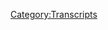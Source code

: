 {{DEFAULTSORT:
    #_TRANSCRIPT_0573:July 1, 2021
}}{{Transcript
    | title         = [[573: July 1, 2021]]
    | caption       = [https://knowledgefight.libsyn.com/573-july-1-2021 Listen to this episode on Libsyn]
    | episodeNumber = [[573: July 1, 2021|573]]
    | length        = 01:08:05
}}

{{MessageBox
    | header     = Warning: Bot Generated Content
    | text       = This transcript was automatically generated by transcription software and likely contains many mistakes and misattributions. Please check the audio for definitive quotes, attribution, and context.
    | image      = N3yvass4myg91.webp
    | imagewidth = 50px
    | id         = warning
}}

{{TranscriptBlock
    | name      = Unknown Speaker
    | timestamp = 00:00:00.000
    | text      = N-N-N-N-N-N-N-Knowledge Fight
}}

{{TranscriptBlock
    | name      = Unknown Speaker
    | timestamp = 00:00:12.960
    | text      = Damn, and, Jordan, I am SWEATING
}}

{{TranscriptBlock
    | name      = Unknown Speaker
    | timestamp = 00:00:18.039
    | text      = knowledgefight.com, it's time to pray
}}

{{TranscriptBlock
    | name      = Unknown Speaker
    | timestamp = 00:00:21.399
    | text      = I have great respect for knowledgefight
}}

{{TranscriptBlock
    | name      = Unknown Speaker
    | timestamp = 00:00:23.879
    | text      = knowledgefight
}}

{{TranscriptBlock
    | name      = Unknown Speaker
    | timestamp = 00:00:25.160
    | text      = I'm sick of them posing as if they're the good guys
}}

{{TranscriptBlock
    | name      = Unknown Speaker
    | timestamp = 00:00:27.399
    | text      = Shang, we are the bad guys, knowledgefight
}}

{{TranscriptBlock
    | name      = Unknown Speaker
    | timestamp = 00:00:30.039
    | text      = Dan and Jordan, knowledgefight
}}

{{TranscriptBlock
    | name      = Unknown Speaker
    | timestamp = 00:00:32.200
    | text      = Riddle her, riddle her, riddle her
}}

{{TranscriptBlock
    | name      = Unknown Speaker
    | timestamp = 00:00:35.000
    | text      = Need, I need money, riddle her, riddle her, riddle her
}}

{{TranscriptBlock
    | name      = Unknown Speaker
    | timestamp = 00:00:39.320
    | text      = Andy and Kansas, Andy and, Andy and
}}

{{TranscriptBlock
    | name      = Unknown Speaker
    | timestamp = 00:00:42.200
    | text      = Stop it, Andy and, Andy and, Andy and, Andy and, Andy and
}}

{{TranscriptBlock
    | name      = Unknown Speaker
    | timestamp = 00:00:46.200
    | text      = It's time to pray, Andy and Kansas, you're on the air, thanks for holding
}}

{{TranscriptBlock
    | name      = Unknown Speaker
    | timestamp = 00:00:49.399
    | text      = Hello Alex, I'm a first time caller, I'm a huge fan
}}

{{TranscriptBlock
    | name      = Unknown Speaker
    | timestamp = 00:00:51.799
    | text      = I love your work
}}

{{TranscriptBlock
    | name      = Unknown Speaker
    | timestamp = 00:00:53.000
    | text      = knowledgefight
}}

{{TranscriptBlock
    | name      = Unknown Speaker
    | timestamp = 00:00:54.840
    | text      = knowledgefight.com
}}

{{TranscriptBlock
    | name      = Unknown Speaker
    | timestamp = 00:00:58.439
    | text      = I love you
}}

{{TranscriptBlock
    | name      = Unknown Speaker
    | timestamp = 00:00:59.240
    | text      = Hey everybody, welcome back to knowledgefight, I'm Dan
}}

{{TranscriptBlock
    | name      = Unknown Speaker
    | timestamp = 00:01:01.640
    | text      = I'm Jordan
}}

{{TranscriptBlock
    | name      = Unknown Speaker
    | timestamp = 00:01:02.200
    | text      = We're a couple dudes, we like to sit around, worship at the altar of Selene and talk a little bit about Alex Jones
}}

{{TranscriptBlock
    | name      = Unknown Speaker
    | timestamp = 00:01:06.200
    | text      = Oh indeed we are Dan
}}

{{TranscriptBlock
    | name      = Unknown Speaker
    | timestamp = 00:01:07.879
    | text      = Jordan
}}

{{TranscriptBlock
    | name      = Unknown Speaker
    | timestamp = 00:01:08.280
    | text      = Dan
}}

{{TranscriptBlock
    | name      = Unknown Speaker
    | timestamp = 00:01:08.760
    | text      = Jordan
}}

{{TranscriptBlock
    | name      = Unknown Speaker
    | timestamp = 00:01:09.239
    | text      = I have a quick question for you
}}

{{TranscriptBlock
    | name      = Unknown Speaker
    | timestamp = 00:01:10.439
    | text      = What's up?
}}

{{TranscriptBlock
    | name      = Unknown Speaker
    | timestamp = 00:01:10.760
    | text      = What is your bright spot today?
}}

{{TranscriptBlock
    | name      = Unknown Speaker
    | timestamp = 00:01:12.040
    | text      = My bright spot today, Jordan, is Skittles gummies
}}

{{TranscriptBlock
    | name      = Unknown Speaker
    | timestamp = 00:01:17.079
    | text      = I just discovered these at the store and I tried them and I was like
}}

{{TranscriptBlock
    | name      = Unknown Speaker
    | timestamp = 00:01:20.120
    | text      = well maybe Skittles should have been making gummies the whole time
}}

{{TranscriptBlock
    | name      = Unknown Speaker
    | timestamp = 00:01:22.599
    | text      = Oh are they that good?
}}

{{TranscriptBlock
    | name      = Unknown Speaker
    | timestamp = 00:01:23.480
    | text      = I think they're better than Skittles
}}

{{TranscriptBlock
    | name      = Unknown Speaker
    | timestamp = 00:01:24.760
    | text      = That's probably, I don't know, that's hard to, that's hard for me to say
}}

{{TranscriptBlock
    | name      = Unknown Speaker
    | timestamp = 00:01:29.239
    | text      = I like a gummy though, I'm a fan of a chew
}}

{{TranscriptBlock
    | name      = Unknown Speaker
    | timestamp = 00:01:32.439
    | text      = Oh that'd be, when is Skittles gonna get into the THC gummies, that's the next question
}}

{{TranscriptBlock
    | name      = Unknown Speaker
    | timestamp = 00:01:37.879
    | text      = Yeah it's gotta be soon
}}

{{TranscriptBlock
    | name      = Unknown Speaker
    | timestamp = 00:01:38.680
    | text      = Someone will make a bootleg one I'm sure, that would be good
}}

{{TranscriptBlock
    | name      = Unknown Speaker
    | timestamp = 00:01:42.200
    | text      = That'll be great
}}

{{TranscriptBlock
    | name      = Unknown Speaker
    | timestamp = 00:01:42.840
    | text      = For people who enjoy that
}}

{{TranscriptBlock
    | name      = Unknown Speaker
    | timestamp = 00:01:44.200
    | text      = You know what's funny?
}}

{{TranscriptBlock
    | name      = Unknown Speaker
    | timestamp = 00:01:45.079
    | text      = What?
}}

{{TranscriptBlock
    | name      = Unknown Speaker
    | timestamp = 00:01:45.400
    | text      = I like a chew but I don't like sneezing, it's not funny
}}

{{TranscriptBlock
    | name      = Unknown Speaker
    | timestamp = 00:01:49.239
    | text      = Hey, what's your bright spot?
}}

{{TranscriptBlock
    | name      = Unknown Speaker
    | timestamp = 00:01:54.120
    | text      = Jordan, save me
}}

{{TranscriptBlock
    | name      = Unknown Speaker
    | timestamp = 00:01:55.879
    | text      = I'm gonna be okay, I'm gonna be okay
}}

{{TranscriptBlock
    | name      = Unknown Speaker
    | timestamp = 00:01:59.079
    | text      = Okay
}}

{{TranscriptBlock
    | name      = Unknown Speaker
    | timestamp = 00:02:00.120
    | text      = My bright spot is, I finally got a new coffee maker
}}

{{TranscriptBlock
    | name      = Unknown Speaker
    | timestamp = 00:02:05.159
    | text      = Hey that's great
}}

{{TranscriptBlock
    | name      = Unknown Speaker
    | timestamp = 00:02:06.439
    | text      = You know how much I care about coffee
}}

{{TranscriptBlock
    | name      = Unknown Speaker
    | timestamp = 00:02:07.879
    | text      = You had like a $15 Mr. Coffee for forever
}}

{{TranscriptBlock
    | name      = Unknown Speaker
    | timestamp = 00:02:11.240
    | text      = And you drink copious amounts of coffee
}}

{{TranscriptBlock
    | name      = Unknown Speaker
    | timestamp = 00:02:14.039
    | text      = Yeah, full pot a day at least
}}

{{TranscriptBlock
    | name      = Unknown Speaker
    | timestamp = 00:02:15.560
    | text      = Yeah, and then because I got the new coffee maker
}}

{{TranscriptBlock
    | name      = Unknown Speaker
    | timestamp = 00:02:20.199
    | text      = I have, because I only drink
}}

{{TranscriptBlock
    | name      = Unknown Speaker
    | timestamp = 00:02:22.759
    | text      = What, the timer?
}}

{{TranscriptBlock
    | name      = Unknown Speaker
    | timestamp = 00:02:24.199
    | text      = Oh it's got a timer, it's got it all baby
}}

{{TranscriptBlock
    | name      = Unknown Speaker
    | timestamp = 00:02:27.000
    | text      = No, but because my coffee maker is so garbage
}}

{{TranscriptBlock
    | name      = Unknown Speaker
    | timestamp = 00:02:30.039
    | text      = I haven't, I didn't use that Hawaiian coffee that you bought for me
}}

{{TranscriptBlock
    | name      = Unknown Speaker
    | timestamp = 00:02:34.199
    | text      = Because it would have just come out like garbage
}}

{{TranscriptBlock
    | name      = Unknown Speaker
    | timestamp = 00:02:37.000
    | text      = So the first thing I did with the new coffee maker
}}

{{TranscriptBlock
    | name      = Unknown Speaker
    | timestamp = 00:02:39.879
    | text      = Had some of that Kona coffee that you got for me
}}

{{TranscriptBlock
    | name      = Unknown Speaker
    | timestamp = 00:02:42.439
    | text      = Fantastic
}}

{{TranscriptBlock
    | name      = Unknown Speaker
    | timestamp = 00:02:43.719
    | text      = They make a good bean over there
}}

{{TranscriptBlock
    | name      = Unknown Speaker
    | timestamp = 00:02:45.159
    | text      = It's a good bean, it's a good bean
}}

{{TranscriptBlock
    | name      = Unknown Speaker
    | timestamp = 00:02:47.000
    | text      = That's awesome
}}

{{TranscriptBlock
    | name      = Unknown Speaker
    | timestamp = 00:02:47.560
    | text      = I'm glad to expand your horizons from that Folgers bullshit
}}

{{TranscriptBlock
    | name      = Unknown Speaker
    | timestamp = 00:02:50.680
    | text      = Good stuff
}}

{{TranscriptBlock
    | name      = Unknown Speaker
    | timestamp = 00:02:52.599
    | text      = I like good coffee, but if I'm gonna drink a pot of it
}}

{{TranscriptBlock
    | name      = Unknown Speaker
    | timestamp = 00:02:55.080
    | text      = You know, you might as well drink garbage
}}

{{TranscriptBlock
    | name      = Unknown Speaker
    | timestamp = 00:02:56.919
    | text      = I guess, I mean I disagree
}}

{{TranscriptBlock
    | name      = Unknown Speaker
    | timestamp = 00:02:58.280
    | text      = But I guess if that's where you want to be, that's fine
}}

{{TranscriptBlock
    | name      = Unknown Speaker
    | timestamp = 00:03:01.879
    | text      = Well, it's like drinking PBR man
}}

{{TranscriptBlock
    | name      = Unknown Speaker
    | timestamp = 00:03:05.000
    | text      = If you're gonna do it
}}

{{TranscriptBlock
    | name      = Unknown Speaker
    | timestamp = 00:03:06.439
    | text      = So Jordan, today we have an interesting episode to go over
}}

{{TranscriptBlock
    | name      = Unknown Speaker
    | timestamp = 00:03:08.919
    | text      = We're gonna be talking about July 20, July 1st
}}

{{TranscriptBlock
    | name      = Unknown Speaker
    | timestamp = 00:03:11.879
    | text      = July 1st?
}}

{{TranscriptBlock
    | name      = Unknown Speaker
    | timestamp = 00:03:12.680
    | text      = 2021
}}

{{TranscriptBlock
    | name      = Unknown Speaker
    | timestamp = 00:03:13.159
    | text      = You're still ahead
}}

{{TranscriptBlock
    | name      = Unknown Speaker
    | timestamp = 00:03:17.159
    | text      = Yeah, so this is Thursday of last week
}}

{{TranscriptBlock
    | name      = Unknown Speaker
    | timestamp = 00:03:20.680
    | text      = Alex was in, down by the border of course
}}

{{TranscriptBlock
    | name      = Unknown Speaker
    | timestamp = 00:03:23.879
    | text      = And he'd gotten back by Thursday and I figured
}}

{{TranscriptBlock
    | name      = Unknown Speaker
    | timestamp = 00:03:26.360
    | text      = Hey, we're gonna check in, see what he has to say about Rumsfeld
}}

{{TranscriptBlock
    | name      = Unknown Speaker
    | timestamp = 00:03:29.080
    | text      = The Trump Organization indictment
}}

{{TranscriptBlock
    | name      = Unknown Speaker
    | timestamp = 00:03:32.439
    | text      = And he talks about a little bit of it
}}

{{TranscriptBlock
    | name      = Unknown Speaker
    | timestamp = 00:03:33.960
    | text      = Yeah, there's news, I imagine he avoids it
}}

{{TranscriptBlock
    | name      = Unknown Speaker
    | timestamp = 00:03:37.639
    | text      = For the most part
}}

{{TranscriptBlock
    | name      = Unknown Speaker
    | timestamp = 00:03:39.159
    | text      = But before we get into today's episode
}}

{{TranscriptBlock
    | name      = Unknown Speaker
    | timestamp = 00:03:40.520
    | text      = I thought we'd do a little bit of zip and look into the mailbag
}}

{{TranscriptBlock
    | name      = Unknown Speaker
    | timestamp = 00:03:43.719
    | text      = I like that
}}

{{TranscriptBlock
    | name      = Unknown Speaker
    | timestamp = 00:03:44.360
    | text      = Yeah, so first I'd like to say thank you very much to Lisa
}}

{{TranscriptBlock
    | name      = Unknown Speaker
    | timestamp = 00:03:47.560
    | text      = Who sent some bath bombs
}}

{{TranscriptBlock
    | name      = Unknown Speaker
    | timestamp = 00:03:49.080
    | text      = Ooh, those look nice
}}

{{TranscriptBlock
    | name      = Unknown Speaker
    | timestamp = 00:03:50.199
    | text      = Some erotic dinosaur bath bombs
}}

{{TranscriptBlock
    | name      = Unknown Speaker
    | timestamp = 00:03:51.960
    | text      = I'm excited to give a try
}}

{{TranscriptBlock
    | name      = Unknown Speaker
    | timestamp = 00:03:53.080
    | text      = Oh, that's good
}}

{{TranscriptBlock
    | name      = Unknown Speaker
    | timestamp = 00:03:53.800
    | text      = Appropriate for your coffee maker
}}

{{TranscriptBlock
    | name      = Unknown Speaker
    | timestamp = 00:03:55.879
    | text      = These Cthulhu Starbucks mugs
}}

{{TranscriptBlock
    | name      = Unknown Speaker
    | timestamp = 00:03:58.439
    | text      = Very cool, I loved it
}}

{{TranscriptBlock
    | name      = Unknown Speaker
    | timestamp = 00:03:59.560
    | text      = Yeah, awesome
}}

{{TranscriptBlock
    | name      = Unknown Speaker
    | timestamp = 00:04:01.560
    | text      = And they preserve the earth with this reusable eco mug
}}

{{TranscriptBlock
    | name      = Unknown Speaker
    | timestamp = 00:04:04.039
    | text      = So Cthulhu can destroy it
}}

{{TranscriptBlock
    | name      = Unknown Speaker
    | timestamp = 00:04:05.560
    | text      = Hell yeah, it's about time
}}

{{TranscriptBlock
    | name      = Unknown Speaker
    | timestamp = 00:04:07.159
    | text      = Yes
}}

{{TranscriptBlock
    | name      = Unknown Speaker
    | timestamp = 00:04:07.800
    | text      = And then also I want to say a very special thank you to Tom
}}

{{TranscriptBlock
    | name      = Unknown Speaker
    | timestamp = 00:04:11.479
    | text      = Who sent a couple of Soviet era propaganda posters
}}

{{TranscriptBlock
    | name      = Unknown Speaker
    | timestamp = 00:04:17.480
    | text      = I have
}}

{{TranscriptBlock
    | name      = Unknown Speaker
    | timestamp = 00:04:17.800
    | text      = Yes, those are really cool
}}

{{TranscriptBlock
    | name      = Unknown Speaker
    | timestamp = 00:04:19.160
    | text      = Yeah, unbelievably awesome
}}

{{TranscriptBlock
    | name      = Unknown Speaker
    | timestamp = 00:04:21.079
    | text      = I've made a point that I do really enjoy that art style
}}

{{TranscriptBlock
    | name      = Unknown Speaker
    | timestamp = 00:04:24.519
    | text      = And I think there's something really cool about communist propaganda posters
}}

{{TranscriptBlock
    | name      = Unknown Speaker
    | timestamp = 00:04:27.319
    | text      = And also anti-communist propaganda posters
}}

{{TranscriptBlock
    | name      = Unknown Speaker
    | timestamp = 00:04:30.600
    | text      = And just so cool
}}

{{TranscriptBlock
    | name      = Unknown Speaker
    | timestamp = 00:04:32.279
    | text      = Thank you so much, Tom
}}

{{TranscriptBlock
    | name      = Unknown Speaker
    | timestamp = 00:04:33.160
    | text      = I can't wait to get those framed and put up on the wall
}}

{{TranscriptBlock
    | name      = Unknown Speaker
    | timestamp = 00:04:36.120
    | text      = There is something, if you put those right next to each other
}}

{{TranscriptBlock
    | name      = Unknown Speaker
    | timestamp = 00:04:38.680
    | text      = There's almost like a duality of man metaphor there
}}

{{TranscriptBlock
    | name      = Unknown Speaker
    | timestamp = 00:04:42.199
    | text      = Of just the, this is your Steppenwolf all over again, man
}}

{{TranscriptBlock
    | name      = Unknown Speaker
    | timestamp = 00:04:45.639
    | text      = No, because I think that these are both actually pro-communist posters themselves
}}

{{TranscriptBlock
    | name      = Unknown Speaker
    | timestamp = 00:04:51.480
    | text      = Although I do have some that I've found in various places that are anti-communist ones
}}

{{TranscriptBlock
    | name      = Unknown Speaker
    | timestamp = 00:04:57.240
    | text      = So there would be that disjointedness if I put everything up
}}

{{TranscriptBlock
    | name      = Unknown Speaker
    | timestamp = 00:05:00.040
    | text      = But these two in particular I think were both communist in nature
}}

{{TranscriptBlock
    | name      = Unknown Speaker
    | timestamp = 00:05:03.480
    | text      = Aw, those commies
}}

{{TranscriptBlock
    | name      = Unknown Speaker
    | timestamp = 00:05:04.519
    | text      = Anyway, thank you, Tom
}}

{{TranscriptBlock
    | name      = Unknown Speaker
    | timestamp = 00:05:05.560
    | text      = Thanks, Tom
}}

{{TranscriptBlock
    | name      = Unknown Speaker
    | timestamp = 00:05:06.519
    | text      = So, Jordan, here
}}

{{TranscriptBlock
    | name      = Unknown Speaker
    | timestamp = 00:05:07.399
    | text      = Let's get down to business on today's episode
}}

{{TranscriptBlock
    | name      = Unknown Speaker
    | timestamp = 00:05:09.399
    | text      = But before we do, here's an out-of-context drop from today's show
}}

{{TranscriptBlock
    | name      = Unknown Speaker
    | timestamp = 00:05:22.199
    | text      = What fun
}}

{{TranscriptBlock
    | name      = Unknown Speaker
    | timestamp = 00:05:24.279
    | text      = What fun
}}

{{TranscriptBlock
    | name      = Unknown Speaker
    | timestamp = 00:05:26.439
    | text      = You can tell he's having a great time
}}

{{TranscriptBlock
    | name      = Unknown Speaker
    | timestamp = 00:05:28.759
    | text      = Mow, mow, mow, mow, mow
}}

{{TranscriptBlock
    | name      = Unknown Speaker
    | timestamp = 00:05:31.000
    | text      = Mow, mow, mow, mow, mow, mow, mow, mow, mow
}}

{{TranscriptBlock
    | name      = Unknown Speaker
    | timestamp = 00:05:35.160
    | text      = Rockefeller put in mow
}}

{{TranscriptBlock
    | name      = Unknown Speaker
    | timestamp = 00:05:36.439
    | text      = Wow, he didn't even have the energy to do it at the right tempo
}}

{{TranscriptBlock
    | name      = Unknown Speaker
    | timestamp = 00:05:40.040
    | text      = Nope
}}

{{TranscriptBlock
    | name      = Unknown Speaker
    | timestamp = 00:05:40.519
    | text      = Brutal
}}

{{TranscriptBlock
    | name      = Unknown Speaker
    | timestamp = 00:05:41.079
    | text      = So we start off the show with Alex just getting back to studio, I think
}}

{{TranscriptBlock
    | name      = Unknown Speaker
    | timestamp = 00:05:45.720
    | text      = If I understand correctly, he's said he made great time back from McAllen
}}

{{TranscriptBlock
    | name      = Unknown Speaker
    | timestamp = 00:05:49.240
    | text      = Okay
}}

{{TranscriptBlock
    | name      = Unknown Speaker
    | timestamp = 00:05:49.560
    | text      = So it's sort of implied that he made it back this morning
}}

{{TranscriptBlock
    | name      = Unknown Speaker
    | timestamp = 00:05:52.360
    | text      = Yeah
}}

{{TranscriptBlock
    | name      = Unknown Speaker
    | timestamp = 00:05:52.920
    | text      = And Owen is in studio with him
}}

{{TranscriptBlock
    | name      = Unknown Speaker
    | timestamp = 00:05:55.160
    | text      = I think because there was a chance he wasn't going to make it in time
}}

{{TranscriptBlock
    | name      = Unknown Speaker
    | timestamp = 00:05:57.959
    | text      = Right, right, right
}}

{{TranscriptBlock
    | name      = Unknown Speaker
    | timestamp = 00:05:58.439
    | text      = And so the two of them are riding shotgun for the first bit of the show
}}

{{TranscriptBlock
    | name      = Unknown Speaker
    | timestamp = 00:06:02.519
    | text      = and that does not, it doesn't make for good listening
}}

{{TranscriptBlock
    | name      = Unknown Speaker
    | timestamp = 00:06:05.879
    | text      = Oh no?
}}

{{TranscriptBlock
    | name      = Unknown Speaker
    | timestamp = 00:06:06.600
    | text      = But they do touch early on on the indictment of the Trump Organization and that CFO
}}

{{TranscriptBlock
    | name      = Unknown Speaker
    | timestamp = 00:06:12.199
    | text      = Sure
}}

{{TranscriptBlock
    | name      = Unknown Speaker
    | timestamp = 00:06:12.839
    | text      = But now the head of Trump's company has been indicted, pled not guilty, did absolutely nothing
}}

{{TranscriptBlock
    | name      = Unknown Speaker
    | timestamp = 00:06:18.600
    | text      = They say, oh during a divorce Trump might have let one of his children who's getting divorced
}}

{{TranscriptBlock
    | name      = Unknown Speaker
    | timestamp = 00:06:25.240
    | text      = stay in a condo because he was kicked out of the other condo that his wife was living in
}}

{{TranscriptBlock
    | name      = Unknown Speaker
    | timestamp = 00:06:30.040
    | text      = Oh and maybe they were able to use company cars, maybe company pencils too, Owen
}}

{{TranscriptBlock
    | name      = Unknown Speaker
    | timestamp = 00:06:35.079
    | text      = Oh no, and if he had to, you know, cut a check it may have been a pen, Alex
}}

{{TranscriptBlock
    | name      = Unknown Speaker
    | timestamp = 00:06:39.480
    | text      = I mean, God forbid
}}

{{TranscriptBlock
    | name      = Unknown Speaker
    | timestamp = 00:06:40.839
    | text      = So Alex and Owen are having some fun here
}}

{{TranscriptBlock
    | name      = Unknown Speaker
    | timestamp = 00:06:42.759
    | text      = but the reality of this case is a little bit different than the picture they're painting
}}

{{TranscriptBlock
    | name      = Unknown Speaker
    | timestamp = 00:06:46.199
    | text      = The case had its roots in some questions about Trump Organization CFO Allen Weisselberg's son
}}

{{TranscriptBlock
    | name      = Unknown Speaker
    | timestamp = 00:06:51.399
    | text      = who lived in a Trump-owned apartment and paid quote
}}

{{TranscriptBlock
    | name      = Unknown Speaker
    | timestamp = 00:06:53.959
    | text      = far below typical Manhattan prices for it
}}

{{TranscriptBlock
    | name      = Unknown Speaker
    | timestamp = 00:06:56.759
    | text      = And this was between the years of 2005 and 2012
}}

{{TranscriptBlock
    | name      = Unknown Speaker
    | timestamp = 00:06:59.639
    | text      = Oh I thought it would have been like the 1930s when he could have been like
}}

{{TranscriptBlock
    | name      = Unknown Speaker
    | timestamp = 00:07:02.600
    | text      = hey it's 60 bucks for a room that's no big deal
}}

{{TranscriptBlock
    | name      = Unknown Speaker
    | timestamp = 00:07:05.480
    | text      = It was not, it was more recent
}}

{{TranscriptBlock
    | name      = Unknown Speaker
    | timestamp = 00:07:07.639
    | text      = Additionally they found that Weisselberg himself reported to be a resident of Long Island
}}

{{TranscriptBlock
    | name      = Unknown Speaker
    | timestamp = 00:07:11.639
    | text      = but in fact lived in a company-paid apartment in Manhattan thereby avoiding quote
}}

{{TranscriptBlock
    | name      = Unknown Speaker
    | timestamp = 00:07:15.800
    | text      = paying hundreds of thousands in federal state and city income taxes
}}

{{TranscriptBlock
    | name      = Unknown Speaker
    | timestamp = 00:07:19.240
    | text      = while collecting about $133,000 in refunds for which he was not entitled, prosecutors said
}}

{{TranscriptBlock
    | name      = Unknown Speaker
    | timestamp = 00:07:25.160
    | text      = This is essentially an allegation of committing fraud by paying someone under the table
}}

{{TranscriptBlock
    | name      = Unknown Speaker
    | timestamp = 00:07:28.920
    | text      = So there's a bunch of things that are like payments in kind
}}

{{TranscriptBlock
    | name      = Unknown Speaker
    | timestamp = 00:07:32.759
    | text      = Yeah, yeah
}}

{{TranscriptBlock
    | name      = Unknown Speaker
    | timestamp = 00:07:33.720
    | text      = You're not reporting them on your income
}}

{{TranscriptBlock
    | name      = Unknown Speaker
    | timestamp = 00:07:35.800
    | text      = It's an entire thing of like we're not going to pay the government while do anything
}}

{{TranscriptBlock
    | name      = Unknown Speaker
    | timestamp = 00:07:41.079
    | text      = We'll see how it shakes out as more details emerge
}}

{{TranscriptBlock
    | name      = Unknown Speaker
    | timestamp = 00:07:43.319
    | text      = but the image that Alex is trying to portray this is complete nonsense
}}

{{TranscriptBlock
    | name      = Unknown Speaker
    | timestamp = 00:07:46.759
    | text      = Yeah, I mean I just, I don't understand even from their kind of ideological perspective
}}

{{TranscriptBlock
    | name      = Unknown Speaker
    | timestamp = 00:07:53.399
    | text      = How, what is the percentage do you think of businesses at that size
}}

{{TranscriptBlock
    | name      = Unknown Speaker
    | timestamp = 00:08:00.600
    | text      = that don't have some sort of criminal indictment available
}}

{{TranscriptBlock
    | name      = Unknown Speaker
    | timestamp = 00:08:04.759
    | text      = You know like they're eligible for one
}}

{{TranscriptBlock
    | name      = Unknown Speaker
    | timestamp = 00:08:07.319
    | text      = You know there's so many of these tax schemes and all this stuff going on all the time
}}

{{TranscriptBlock
    | name      = Unknown Speaker
    | timestamp = 00:08:11.720
    | text      = Even if you're an ardent Trump supporter what you should be like is hey
}}

{{TranscriptBlock
    | name      = Unknown Speaker
    | timestamp = 00:08:16.199
    | text      = this is the CFO who's been doing all this stuff the whole time
}}

{{TranscriptBlock
    | name      = Unknown Speaker
    | timestamp = 00:08:20.199
    | text      = Trump is clean, he's clean man, his business is clean, the CFO is embezzling man
}}

{{TranscriptBlock
    | name      = Unknown Speaker
    | timestamp = 00:08:25.399
    | text      = That's what it really is
}}

{{TranscriptBlock
    | name      = Unknown Speaker
    | timestamp = 00:08:26.680
    | text      = See that's an interesting angle that you're taking on this
}}

{{TranscriptBlock
    | name      = Unknown Speaker
    | timestamp = 00:08:30.040
    | text      = and Alex does have a kind of similar spin
}}

{{TranscriptBlock
    | name      = Unknown Speaker
    | timestamp = 00:08:33.480
    | text      = Obviously there's the you could indict a ham sandwich defense
}}

{{TranscriptBlock
    | name      = Unknown Speaker
    | timestamp = 00:08:36.759
    | text      = Totally, totally
}}

{{TranscriptBlock
    | name      = Unknown Speaker
    | timestamp = 00:08:38.039
    | text      = And then there's the also the way he gets into it
}}

{{TranscriptBlock
    | name      = Unknown Speaker
    | timestamp = 00:08:41.240
    | text      = I'm gonna skip ahead a little bit since you brought this up
}}

{{TranscriptBlock
    | name      = Unknown Speaker
    | timestamp = 00:08:43.080
    | text      = Yeah
}}

{{TranscriptBlock
    | name      = Unknown Speaker
    | timestamp = 00:08:43.320
    | text      = Roger Stone comes on
}}

{{TranscriptBlock
    | name      = Unknown Speaker
    | timestamp = 00:08:45.720
    | text      = Okay, okay
}}

{{TranscriptBlock
    | name      = Unknown Speaker
    | timestamp = 00:08:46.759
    | text      = To do some defense and basically their argument is that like
}}

{{TranscriptBlock
    | name      = Unknown Speaker
    | timestamp = 00:08:50.919
    | text      = this proves that Trump is the cleanest businessman ever
}}

{{TranscriptBlock
    | name      = Unknown Speaker
    | timestamp = 00:08:55.000
    | text      = You know what this tells me about Trump?
}}

{{TranscriptBlock
    | name      = Unknown Speaker
    | timestamp = 00:08:56.519
    | text      = He's got to be one of the cleanest people that has any big business I've ever heard of
}}

{{TranscriptBlock
    | name      = Unknown Speaker
    | timestamp = 00:08:59.879
    | text      = Because the way they write laws everybody's doing something wrong
}}

{{TranscriptBlock
    | name      = Unknown Speaker
    | timestamp = 00:09:02.759
    | text      = I mean if letting people use a condo during a family problem
}}

{{TranscriptBlock
    | name      = Unknown Speaker
    | timestamp = 00:09:05.639
    | text      = or letting someone use a company car
}}

{{TranscriptBlock
    | name      = Unknown Speaker
    | timestamp = 00:09:07.799
    | text      = We have a couple company cars just I mean Owen drives a company car
}}

{{TranscriptBlock
    | name      = Unknown Speaker
    | timestamp = 00:09:11.720
    | text      = Does that mean that I paid you off in some criminal action?
}}

{{TranscriptBlock
    | name      = Unknown Speaker
    | timestamp = 00:09:14.919
    | text      = I mean this is just next level
}}

{{TranscriptBlock
    | name      = Unknown Speaker
    | timestamp = 00:09:16.519
    | text      = This shows me that Trump is like an angel
}}

{{TranscriptBlock
    | name      = Unknown Speaker
    | timestamp = 00:09:20.360
    | text      = Yeah I mean if you use the fake version of the story that Alex is telling his audience
}}

{{TranscriptBlock
    | name      = Unknown Speaker
    | timestamp = 00:09:24.200
    | text      = Then yeah it does look like this is nothing
}}

{{TranscriptBlock
    | name      = Unknown Speaker
    | timestamp = 00:09:26.200
    | text      = But yeah it's not just driving a company car
}}

{{TranscriptBlock
    | name      = Unknown Speaker
    | timestamp = 00:09:28.440
    | text      = It's payment in the form of a car that's not reported
}}

{{TranscriptBlock
    | name      = Unknown Speaker
    | timestamp = 00:09:31.320
    | text      = Yeah and it's also a little bit like to your question
}}

{{TranscriptBlock
    | name      = Unknown Speaker
    | timestamp = 00:09:35.879
    | text      = It depends right?
}}

{{TranscriptBlock
    | name      = Unknown Speaker
    | timestamp = 00:09:37.399
    | text      = That's the it's the context of oh is giving Owen a company car a payment in kind?
}}

{{TranscriptBlock
    | name      = Unknown Speaker
    | timestamp = 00:09:42.759
    | text      = Well if you gave him a company car in order to avoid taxes of some kind
}}

{{TranscriptBlock
    | name      = Unknown Speaker
    | timestamp = 00:09:46.759
    | text      = Then yes that's how it works
}}

{{TranscriptBlock
    | name      = Unknown Speaker
    | timestamp = 00:09:48.919
    | text      = If the company car is his and it's a payment
}}

{{TranscriptBlock
    | name      = Unknown Speaker
    | timestamp = 00:09:52.600
    | text      = Yes exactly
}}

{{TranscriptBlock
    | name      = Unknown Speaker
    | timestamp = 00:09:54.440
    | text      = Then yes
}}

{{TranscriptBlock
    | name      = Unknown Speaker
    | timestamp = 00:09:55.240
    | text      = Maybe
}}

{{TranscriptBlock
    | name      = Unknown Speaker
    | timestamp = 00:09:57.240
    | text      = So anyway I don't think that this is a robust analysis of this case
}}

{{TranscriptBlock
    | name      = Unknown Speaker
    | timestamp = 00:10:02.360
    | text      = And it does not take up much time on the show
}}

{{TranscriptBlock
    | name      = Unknown Speaker
    | timestamp = 00:10:05.639
    | text      = Almost no conversation
}}

{{TranscriptBlock
    | name      = Unknown Speaker
    | timestamp = 00:10:06.840
    | text      = I would say actually zero conversation of Rumsfeld's passing
}}

{{TranscriptBlock
    | name      = Unknown Speaker
    | timestamp = 00:10:10.120
    | text      = Well you know I was I was kind of shocked actually
}}

{{TranscriptBlock
    | name      = Unknown Speaker
    | timestamp = 00:10:13.480
    | text      = Yeah that is weird
}}

{{TranscriptBlock
    | name      = Unknown Speaker
    | timestamp = 00:10:14.200
    | text      = He does usually like to dance on the graves of the people he doesn't like when they die
}}

{{TranscriptBlock
    | name      = Unknown Speaker
    | timestamp = 00:10:17.639
    | text      = Yeah yeah weird
}}

{{TranscriptBlock
    | name      = Unknown Speaker
    | timestamp = 00:10:20.440
    | text      = I didn't even hear anybody bring up that Errol Morris documentary
}}

{{TranscriptBlock
    | name      = Unknown Speaker
    | timestamp = 00:10:23.480
    | text      = Where he just talked directly to Rumsfeld for a while
}}

{{TranscriptBlock
    | name      = Unknown Speaker
    | timestamp = 00:10:26.840
    | text      = It was like you know with terrifying genocidal psychopaths you know like George W. Bush
}}

{{TranscriptBlock
    | name      = Unknown Speaker
    | timestamp = 00:10:32.360
    | text      = He's still got that kind of charm that down-home folksy charm
}}

{{TranscriptBlock
    | name      = Unknown Speaker
    | timestamp = 00:10:35.879
    | text      = And when you are just listening to Donald Rumsfeld talking looking into his eyes
}}

{{TranscriptBlock
    | name      = Unknown Speaker
    | timestamp = 00:10:39.480
    | text      = You're like this is the most terrifying serial killer in the history of this fucking planet
}}

{{TranscriptBlock
    | name      = Unknown Speaker
    | timestamp = 00:10:43.080
    | text      = Like that guy is terrifying
}}

{{TranscriptBlock
    | name      = Unknown Speaker
    | timestamp = 00:10:45.559
    | text      = Yeah and I don't think that Errol Morris's aesthetic helps him
}}

{{TranscriptBlock
    | name      = Unknown Speaker
    | timestamp = 00:10:48.919
    | text      = No no and it's just like that hey Donald Rumsfeld go ahead and talk
}}

{{TranscriptBlock
    | name      = Unknown Speaker
    | timestamp = 00:10:53.799
    | text      = Present yourself to the world and he's just like I am a very normal person
}}

{{TranscriptBlock
    | name      = Unknown Speaker
    | timestamp = 00:10:58.120
    | text      = And I have of course killed seven million Muslims it's no big deal
}}

{{TranscriptBlock
    | name      = Unknown Speaker
    | timestamp = 00:11:01.159
    | text      = Sometimes you kill people you know like he's just terrifying
}}

{{TranscriptBlock
    | name      = Unknown Speaker
    | timestamp = 00:11:03.720
    | text      = Yeah I would have thought that Alex would have something to bring up
}}

{{TranscriptBlock
    | name      = Unknown Speaker
    | timestamp = 00:11:06.279
    | text      = But I got nothing I got nothing from him here and that's kind of because you know
}}

{{TranscriptBlock
    | name      = Unknown Speaker
    | timestamp = 00:11:11.000
    | text      = This Trump indictment along with all sorts of other bits of business
}}

{{TranscriptBlock
    | name      = Unknown Speaker
    | timestamp = 00:11:15.639
    | text      = They are in indications that you know it's shit's shit's going down shit's going crazy
}}

{{TranscriptBlock
    | name      = Unknown Speaker
    | timestamp = 00:11:21.480
    | text      = Okay
}}

{{TranscriptBlock
    | name      = Unknown Speaker
    | timestamp = 00:11:21.960
    | text      = And in this clip I think if you read this very unfairly
}}

{{TranscriptBlock
    | name      = Unknown Speaker
    | timestamp = 00:11:27.080
    | text      = Very unfair reading of this clip
}}

{{TranscriptBlock
    | name      = Unknown Speaker
    | timestamp = 00:11:29.159
    | text      = Owen is inciting people to suicide bomb
}}

{{TranscriptBlock
    | name      = Unknown Speaker
    | timestamp = 00:11:32.200
    | text      = That's right Dracula is lunging on our throat right now
}}

{{TranscriptBlock
    | name      = Unknown Speaker
    | timestamp = 00:11:34.840
    | text      = And so the analogy of the flame of liberty you know the the people
}}

{{TranscriptBlock
    | name      = Unknown Speaker
    | timestamp = 00:11:40.120
    | text      = Have the people going to it or I don't know whatever the numbers are
}}

{{TranscriptBlock
    | name      = Unknown Speaker
    | timestamp = 00:11:42.919
    | text      = The communists going towards the light of liberty the torch
}}

{{TranscriptBlock
    | name      = Unknown Speaker
    | timestamp = 00:11:45.799
    | text      = They're going to extinguish it
}}

{{TranscriptBlock
    | name      = Unknown Speaker
    | timestamp = 00:11:46.840
    | text      = Exactly they want to put it out
}}

{{TranscriptBlock
    | name      = Unknown Speaker
    | timestamp = 00:11:48.120
    | text      = Meanwhile freedom lovers are on a kamikaze mission to the flame of liberty to do anything
}}

{{TranscriptBlock
    | name      = Unknown Speaker
    | timestamp = 00:11:54.600
    | text      = To keep it going even if that means jumping into it themselves to spontaneously combust
}}

{{TranscriptBlock
    | name      = Unknown Speaker
    | timestamp = 00:11:59.240
    | text      = Because we know we're about to go into the tunnel
}}

{{TranscriptBlock
    | name      = Unknown Speaker
    | timestamp = 00:12:01.960
    | text      = We're about to be under total communist takeover re-education that's their plan
}}

{{TranscriptBlock
    | name      = Unknown Speaker
    | timestamp = 00:12:07.399
    | text      = Very ungenerous reading of that is Owen saying people need to commit suicide bombing attacks
}}

{{TranscriptBlock
    | name      = Unknown Speaker
    | timestamp = 00:12:13.559
    | text      = It does sound like he's he's just basically saying freedom lovers suicide bomb duh
}}

{{TranscriptBlock
    | name      = Unknown Speaker
    | timestamp = 00:12:19.720
    | text      = There's nothing more free than your body being small bits all over the place
}}

{{TranscriptBlock
    | name      = Unknown Speaker
    | timestamp = 00:12:24.360
    | text      = I'm telling you that this is an ungenerous reading
}}

{{TranscriptBlock
    | name      = Unknown Speaker
    | timestamp = 00:12:27.159
    | text      = Uh but not um not an impossible one from the words he's saying
}}

{{TranscriptBlock
    | name      = Unknown Speaker
    | timestamp = 00:12:31.960
    | text      = Nope nope
}}

{{TranscriptBlock
    | name      = Unknown Speaker
    | timestamp = 00:12:33.080
    | text      = Not good
}}

{{TranscriptBlock
    | name      = Unknown Speaker
    | timestamp = 00:12:33.799
    | text      = No that's not good
}}

{{TranscriptBlock
    | name      = Unknown Speaker
    | timestamp = 00:12:34.840
    | text      = Not good um so you know that's one option you could throw yourself into the flame of liberty
}}

{{TranscriptBlock
    | name      = Unknown Speaker
    | timestamp = 00:12:40.919
    | text      = Yeah or you could I don't know do a show on Saturdays
}}

{{TranscriptBlock
    | name      = Unknown Speaker
    | timestamp = 00:12:44.919
    | text      = Sure
}}

{{TranscriptBlock
    | name      = Unknown Speaker
    | timestamp = 00:12:45.480
    | text      = I also do a lot of special transmissions and I'm seriously considering if so much news is breaking
}}

{{TranscriptBlock
    | name      = Unknown Speaker
    | timestamp = 00:12:51.559
    | text      = On coming in Saturday and doing a special broadcast
}}

{{TranscriptBlock
    | name      = Unknown Speaker
    | timestamp = 00:12:54.120
    | text      = And a special broadcast on Sunday and maybe even on Monday
}}

{{TranscriptBlock
    | name      = Unknown Speaker
    | timestamp = 00:12:57.879
    | text      = Because we need to really understand this could be the last July 4th ever in this country
}}

{{TranscriptBlock
    | name      = Unknown Speaker
    | timestamp = 00:13:02.279
    | text      = In fact you could say last year wise we really are a conquered nation
}}

{{TranscriptBlock
    | name      = Unknown Speaker
    | timestamp = 00:13:06.600
    | text      = If we're not honest with ourselves about how much trouble we're in we have no hope
}}

{{TranscriptBlock
    | name      = Unknown Speaker
    | timestamp = 00:13:11.240
    | text      = So I'm just asking listeners to realize that this is the moment of truth
}}

{{TranscriptBlock
    | name      = Unknown Speaker
    | timestamp = 00:13:15.879
    | text      = So yeah we may have had our last 4th of July
}}

{{TranscriptBlock
    | name      = Unknown Speaker
    | timestamp = 00:13:18.600
    | text      = Yeah this is definitely all about having our last 4th of July and not at all about
}}

{{TranscriptBlock
    | name      = Unknown Speaker
    | timestamp = 00:13:24.919
    | text      = Exploiting a holiday for sales that sounds
}}

{{TranscriptBlock
    | name      = Unknown Speaker
    | timestamp = 00:13:27.960
    | text      = You got a big 4th of July sale going on
}}

{{TranscriptBlock
    | name      = Unknown Speaker
    | timestamp = 00:13:29.559
    | text      = I mean he might have a big 4th of July sale going on
}}

{{TranscriptBlock
    | name      = Unknown Speaker
    | timestamp = 00:13:32.200
    | text      = That he needs to push on people while the the iron's hot maybe
}}

{{TranscriptBlock
    | name      = Unknown Speaker
    | timestamp = 00:13:35.399
    | text      = Anyway it's the last uh last one ever
}}

{{TranscriptBlock
    | name      = Unknown Speaker
    | timestamp = 00:13:37.240
    | text      = Okay bummer
}}

{{TranscriptBlock
    | name      = Unknown Speaker
    | timestamp = 00:13:38.279
    | text      = Pretty severe um so I don't know
}}

{{TranscriptBlock
    | name      = Unknown Speaker
    | timestamp = 00:13:41.879
    | text      = Jordan have you ever you've been to Pride before?
}}

{{TranscriptBlock
    | name      = Unknown Speaker
    | timestamp = 00:13:43.799
    | text      = I have
}}

{{TranscriptBlock
    | name      = Unknown Speaker
    | timestamp = 00:13:44.279
    | text      = Parade?
}}

{{TranscriptBlock
    | name      = Unknown Speaker
    | timestamp = 00:13:44.840
    | text      = Yes absolutely
}}

{{TranscriptBlock
    | name      = Unknown Speaker
    | timestamp = 00:13:45.799
    | text      = Yeah me too it's fun times
}}

{{TranscriptBlock
    | name      = Unknown Speaker
    | timestamp = 00:13:47.080
    | text      = It's fun times
}}

{{TranscriptBlock
    | name      = Unknown Speaker
    | timestamp = 00:13:48.120
    | text      = Yeah Alex uh has some interesting thoughts about what might or might not go down
}}

{{TranscriptBlock
    | name      = Unknown Speaker
    | timestamp = 00:13:54.200
    | text      = Suicide bombings?
}}

{{TranscriptBlock
    | name      = Unknown Speaker
    | timestamp = 00:13:55.879
    | text      = No um this next clip is uh gross and then pretty funny at the end
}}

{{TranscriptBlock
    | name      = Unknown Speaker
    | timestamp = 00:14:01.639
    | text      = Then it's just gotten too over the top disgusting
}}

{{TranscriptBlock
    | name      = Unknown Speaker
    | timestamp = 00:14:04.759
    | text      = We're gonna hit this coming up next segment
}}

{{TranscriptBlock
    | name      = Unknown Speaker
    | timestamp = 00:14:07.399
    | text      = Yes kink belongs at Pride and I want my kids to see it
}}

{{TranscriptBlock
    | name      = Unknown Speaker
    | timestamp = 00:14:12.120
    | text      = Man eating feces drinking urine and having sex in public
}}

{{TranscriptBlock
    | name      = Unknown Speaker
    | timestamp = 00:14:15.720
    | text      = Uh that's what goes on at the Gay Pride Parade
}}

{{TranscriptBlock
    | name      = Unknown Speaker
    | timestamp = 00:14:18.440
    | text      = I've never been to one but I've seen the videos
}}

{{TranscriptBlock
    | name      = Unknown Speaker
    | timestamp = 00:14:20.440
    | text      = Okay
}}

{{TranscriptBlock
    | name      = Unknown Speaker
    | timestamp = 00:14:20.840
    | text      = Maybe you should go to one
}}

{{TranscriptBlock
    | name      = Unknown Speaker
    | timestamp = 00:14:23.080
    | text      = Yeah
}}

{{TranscriptBlock
    | name      = Unknown Speaker
    | timestamp = 00:14:23.720
    | text      = What?
}}

{{TranscriptBlock
    | name      = Unknown Speaker
    | timestamp = 00:14:24.519
    | text      = Yeah everybody's eating poop
}}

{{TranscriptBlock
    | name      = Unknown Speaker
    | timestamp = 00:14:25.960
    | text      = I've never been to one but I've seen the far right propaganda videos about it
}}

{{TranscriptBlock
    | name      = Unknown Speaker
    | timestamp = 00:14:30.039
    | text      = So I'm pretty sure I have a clear-eyed view
}}

{{TranscriptBlock
    | name      = Unknown Speaker
    | timestamp = 00:14:32.279
    | text      = Yeah yeah
}}

{{TranscriptBlock
    | name      = Unknown Speaker
    | timestamp = 00:14:32.759
    | text      = Yeah wow
}}

{{TranscriptBlock
    | name      = Unknown Speaker
    | timestamp = 00:14:34.759
    | text      = I I mean it is so heartless that everyone turns into footloose John Lithgow
}}

{{TranscriptBlock
    | name      = Unknown Speaker
    | timestamp = 00:14:43.159
    | text      = The moment gay people are like let's have a party that's it that's it
}}

{{TranscriptBlock
    | name      = Unknown Speaker
    | timestamp = 00:14:47.080
    | text      = They're just like no parties
}}

{{TranscriptBlock
    | name      = Unknown Speaker
    | timestamp = 00:14:48.840
    | text      = Listen even he's even just like it's gotten too over the top like hey
}}

{{TranscriptBlock
    | name      = Unknown Speaker
    | timestamp = 00:14:52.759
    | text      = I used to be a huge Pride fan 15 years ago
}}

{{TranscriptBlock
    | name      = Unknown Speaker
    | timestamp = 00:14:56.440
    | text      = Yeah
}}

{{TranscriptBlock
    | name      = Unknown Speaker
    | timestamp = 00:14:57.000
    | text      = Now they're saying kink should be allowed no way
}}

{{TranscriptBlock
    | name      = Unknown Speaker
    | timestamp = 00:15:00.120
    | text      = Now I'm off the Pride train
}}

{{TranscriptBlock
    | name      = Unknown Speaker
    | timestamp = 00:15:01.799
    | text      = Oh my god there's an op-ed in the Washington Post I'm furious they eat poop
}}

{{TranscriptBlock
    | name      = Unknown Speaker
    | timestamp = 00:15:07.240
    | text      = I haven't been against the Pride Parade since its inception
}}

{{TranscriptBlock
    | name      = Unknown Speaker
    | timestamp = 00:15:11.399
    | text      = No now it's just gotten too extreme
}}

{{TranscriptBlock
    | name      = Unknown Speaker
    | timestamp = 00:15:13.559
    | text      = Hey look I've been real chill
}}

{{TranscriptBlock
    | name      = Unknown Speaker
    | timestamp = 00:15:15.320
    | text      = I've been I've been frankly I've been too nice to the Pride Parade
}}

{{TranscriptBlock
    | name      = Unknown Speaker
    | timestamp = 00:15:19.080
    | text      = Whatever
}}

{{TranscriptBlock
    | name      = Unknown Speaker
    | timestamp = 00:15:19.720
    | text      = Yeah
}}

{{TranscriptBlock
    | name      = Unknown Speaker
    | timestamp = 00:15:20.039
    | text      = Um anyway uh Alex I await his uh report uh from going to Pride for the first time
}}

{{TranscriptBlock
    | name      = Unknown Speaker
    | timestamp = 00:15:25.879
    | text      = That'd be nice I bet he'd have a great time
}}

{{TranscriptBlock
    | name      = Unknown Speaker
    | timestamp = 00:15:28.519
    | text      = No I bet he wouldn't
}}

{{TranscriptBlock
    | name      = Unknown Speaker
    | timestamp = 00:15:29.480
    | text      = He'd have to have a terrible time on air but he the whole time he'd be like oh it's so fun
}}

{{TranscriptBlock
    | name      = Unknown Speaker
    | timestamp = 00:15:34.120
    | text      = Our last episode we saw him go down to the border and manufacture
}}

{{TranscriptBlock
    | name      = Unknown Speaker
    | timestamp = 00:15:37.879
    | text      = an entire situation where he saw a blonde blue-eyed kid
}}

{{TranscriptBlock
    | name      = Unknown Speaker
    | timestamp = 00:15:41.159
    | text      = That's true
}}

{{TranscriptBlock
    | name      = Unknown Speaker
    | timestamp = 00:15:41.799
    | text      = Being kidnapped
}}

{{TranscriptBlock
    | name      = Unknown Speaker
    | timestamp = 00:15:42.679
    | text      = That's true
}}

{{TranscriptBlock
    | name      = Unknown Speaker
    | timestamp = 00:15:43.320
    | text      = Imagine what he would make up if he went to Pride
}}

{{TranscriptBlock
    | name      = Unknown Speaker
    | timestamp = 00:15:46.279
    | text      = Man isn't it amazing how short a time period ago we discovered that blonde haired and blue-eyed
}}

{{TranscriptBlock
    | name      = Unknown Speaker
    | timestamp = 00:15:51.879
    | text      = children were being kidnapped at the border and now it seems like we're not talking about it at all
}}

{{TranscriptBlock
    | name      = Unknown Speaker
    | timestamp = 00:15:55.960
    | text      = I don't think Alex is even talking about it on this episode
}}

{{TranscriptBlock
    | name      = Unknown Speaker
    | timestamp = 00:15:58.279
    | text      = That's my point
}}

{{TranscriptBlock
    | name      = Unknown Speaker
    | timestamp = 00:15:59.480
    | text      = Shouldn't that be so important it was yesterday
}}

{{TranscriptBlock
    | name      = Unknown Speaker
    | timestamp = 00:16:02.039
    | text      = I think they've heard of the delta variant of uh COVID-19 though
}}

{{TranscriptBlock
    | name      = Unknown Speaker
    | timestamp = 00:16:05.480
    | text      = Okay
}}

{{TranscriptBlock
    | name      = Unknown Speaker
    | timestamp = 00:16:06.039
    | text      = Because uh that does come up here a little bit
}}

{{TranscriptBlock
    | name      = Unknown Speaker
    | timestamp = 00:16:08.759
    | text      = Well that's the problem is you know just like the media is 10 or 20 years behind
}}

{{TranscriptBlock
    | name      = Unknown Speaker
    | timestamp = 00:16:14.039
    | text      = Infowars simply just because they don't want to be fully honest with their audience
}}

{{TranscriptBlock
    | name      = Unknown Speaker
    | timestamp = 00:16:17.559
    | text      = Most of the stuff that Alex or I talk about on air
}}

{{TranscriptBlock
    | name      = Unknown Speaker
    | timestamp = 00:16:20.200
    | text      = The person the average person on Fox News or whatever will talk about behind the scenes
}}

{{TranscriptBlock
    | name      = Unknown Speaker
    | timestamp = 00:16:24.039
    | text      = with their family at the bar at dinner whatever they know it's all going on
}}

{{TranscriptBlock
    | name      = Unknown Speaker
    | timestamp = 00:16:27.240
    | text      = They're just not going to talk about it on TV so that causes the public
}}

{{TranscriptBlock
    | name      = Unknown Speaker
    | timestamp = 00:16:30.360
    | text      = They're fomenting rebellion
}}

{{TranscriptBlock
    | name      = Unknown Speaker
    | timestamp = 00:16:31.559
    | text      = 10-20 years behind and that's why they're so stunned when they see Infowars reports
}}

{{TranscriptBlock
    | name      = Unknown Speaker
    | timestamp = 00:16:35.720
    | text      = from 10 years ago or whatever that are calling out everything that's happening now
}}

{{TranscriptBlock
    | name      = Unknown Speaker
    | timestamp = 00:16:38.840
    | text      = No we're just being real about what's going on
}}

{{TranscriptBlock
    | name      = Unknown Speaker
    | timestamp = 00:16:40.840
    | text      = It's not that hard to predict the obvious and so that's what's going on here
}}

{{TranscriptBlock
    | name      = Unknown Speaker
    | timestamp = 00:16:45.000
    | text      = People say how did you exactly know there'd be a new variant
}}

{{TranscriptBlock
    | name      = Unknown Speaker
    | timestamp = 00:16:47.960
    | text      = Because they said in white papers 10 years ago
}}

{{TranscriptBlock
    | name      = Unknown Speaker
    | timestamp = 00:16:50.679
    | text      = Once we launch this virus we'll then have new variants to keep people locked down
}}

{{TranscriptBlock
    | name      = Unknown Speaker
    | timestamp = 00:16:54.519
    | text      = And then we'll reduce the lockdowns from time to time to renew hope
}}

{{TranscriptBlock
    | name      = Unknown Speaker
    | timestamp = 00:16:57.399
    | text      = But only clamp them down more to save the earth from carbon
}}

{{TranscriptBlock
    | name      = Unknown Speaker
    | timestamp = 00:16:59.879
    | text      = I mean it's all stated
}}

{{TranscriptBlock
    | name      = Unknown Speaker
    | timestamp = 00:17:01.240
    | text      = Alex didn't get any of that from some kind of evil globalist plan that he's read
}}

{{TranscriptBlock
    | name      = Unknown Speaker
    | timestamp = 00:17:05.000
    | text      = No
}}

{{TranscriptBlock
    | name      = Unknown Speaker
    | timestamp = 00:17:05.400
    | text      = Anyone could predict that if an outbreak isn't contained quickly
}}

{{TranscriptBlock
    | name      = Unknown Speaker
    | timestamp = 00:17:08.599
    | text      = the underlying virus will evolve as it's transmitted
}}

{{TranscriptBlock
    | name      = Unknown Speaker
    | timestamp = 00:17:11.720
    | text      = Every time it replicates there's a chance for a mutation that could result in a new
}}

{{TranscriptBlock
    | name      = Unknown Speaker
    | timestamp = 00:17:15.000
    | text      = more dangerous version of it and that's something that pretty much everybody
}}

{{TranscriptBlock
    | name      = Unknown Speaker
    | timestamp = 00:17:19.000
    | text      = was discussing in the early times of the COVID pandemic
}}

{{TranscriptBlock
    | name      = Unknown Speaker
    | timestamp = 00:17:21.640
    | text      = That's basically how it works
}}

{{TranscriptBlock
    | name      = Unknown Speaker
    | timestamp = 00:17:22.839
    | text      = Alex has just taken this biological reality and he's written a story around it
}}

{{TranscriptBlock
    | name      = Unknown Speaker
    | timestamp = 00:17:27.000
    | text      = When the inevitable variants arrive he's prepared the audience to interpret them
}}

{{TranscriptBlock
    | name      = Unknown Speaker
    | timestamp = 00:17:30.839
    | text      = as a new bioweapon from the globalists as opposed to what they really are
}}

{{TranscriptBlock
    | name      = Unknown Speaker
    | timestamp = 00:17:34.359
    | text      = A tragic reality of us not dealing with this public health crisis in a responsible fashion
}}

{{TranscriptBlock
    | name      = Unknown Speaker
    | timestamp = 00:17:39.079
    | text      = Yeah you know if you let anything reproduce trillions of times
}}

{{TranscriptBlock
    | name      = Unknown Speaker
    | timestamp = 00:17:43.400
    | text      = it's gonna make a new variant
}}

{{TranscriptBlock
    | name      = Unknown Speaker
    | timestamp = 00:17:44.920
    | text      = That's kind of how everything got here
}}

{{TranscriptBlock
    | name      = Unknown Speaker
    | timestamp = 00:17:47.319
    | text      = Yeah the odds of it are greatly increased
}}

{{TranscriptBlock
    | name      = Unknown Speaker
    | timestamp = 00:17:50.279
    | text      = Yeah
}}

{{TranscriptBlock
    | name      = Unknown Speaker
    | timestamp = 00:17:50.920
    | text      = And I mean obviously not for nothing
}}

{{TranscriptBlock
    | name      = Unknown Speaker
    | timestamp = 00:17:54.039
    | text      = Alex's rhetoric and the worldview that he's espoused
}}

{{TranscriptBlock
    | name      = Unknown Speaker
    | timestamp = 00:17:57.319
    | text      = greatly contribute towards people behaving in ways that increase transmission
}}

{{TranscriptBlock
    | name      = Unknown Speaker
    | timestamp = 00:18:02.519
    | text      = Yeah
}}

{{TranscriptBlock
    | name      = Unknown Speaker
    | timestamp = 00:18:03.079
    | text      = So I don't know it's
}}

{{TranscriptBlock
    | name      = Unknown Speaker
    | timestamp = 00:18:05.400
    | text      = No it's not even it's a it's a self-fulfilling prophecy
}}

{{TranscriptBlock
    | name      = Unknown Speaker
    | timestamp = 00:18:08.519
    | text      = We make sure that people fight against
}}

{{TranscriptBlock
    | name      = Unknown Speaker
    | timestamp = 00:18:10.519
    | text      = I wanted to try and figure out a way to express something close to that
}}

{{TranscriptBlock
    | name      = Unknown Speaker
    | timestamp = 00:18:13.400
    | text      = without using the term self-fulfilling prophecy
}}

{{TranscriptBlock
    | name      = Unknown Speaker
    | timestamp = 00:18:15.559
    | text      = Well yeah
}}

{{TranscriptBlock
    | name      = Unknown Speaker
    | timestamp = 00:18:16.200
    | text      = Because I don't think that's quite right but it's in there
}}

{{TranscriptBlock
    | name      = Unknown Speaker
    | timestamp = 00:18:18.279
    | text      = It's not quite right but it is it's a it's an outcome that he is warning against
}}

{{TranscriptBlock
    | name      = Unknown Speaker
    | timestamp = 00:18:24.359
    | text      = whilst acting towards
}}

{{TranscriptBlock
    | name      = Unknown Speaker
    | timestamp = 00:18:26.599
    | text      = So he is essentially saying don't respect the lockdowns
}}

{{TranscriptBlock
    | name      = Unknown Speaker
    | timestamp = 00:18:31.480
    | text      = Yeah
}}

{{TranscriptBlock
    | name      = Unknown Speaker
    | timestamp = 00:18:31.720
    | text      = And they're going to create more variants but by not respecting the lockdowns
}}

{{TranscriptBlock
    | name      = Unknown Speaker
    | timestamp = 00:18:35.720
    | text      = you create more variants and so on and so forth
}}

{{TranscriptBlock
    | name      = Unknown Speaker
    | timestamp = 00:18:38.920
    | text      = At very least the odds are increased that that outcome will be
}}

{{TranscriptBlock
    | name      = Unknown Speaker
    | timestamp = 00:18:41.880
    | text      = Right
}}

{{TranscriptBlock
    | name      = Unknown Speaker
    | timestamp = 00:18:41.960
    | text      = Uh and then
}}

{{TranscriptBlock
    | name      = Unknown Speaker
    | timestamp = 00:18:43.160
    | text      = Which fuels your propaganda more
}}

{{TranscriptBlock
    | name      = Unknown Speaker
    | timestamp = 00:18:45.319
    | text      = Exactly
}}

{{TranscriptBlock
    | name      = Unknown Speaker
    | timestamp = 00:18:45.640
    | text      = And then creates the feedback loop that leads us to where you say that
}}

{{TranscriptBlock
    | name      = Unknown Speaker
    | timestamp = 00:18:49.720
    | text      = 10 years later Fox News is finally catching up
}}

{{TranscriptBlock
    | name      = Unknown Speaker
    | timestamp = 00:18:52.200
    | text      = No my friend it's just an open rebellion now
}}

{{TranscriptBlock
    | name      = Unknown Speaker
    | timestamp = 00:18:55.319
    | text      = The end
}}

{{TranscriptBlock
    | name      = Unknown Speaker
    | timestamp = 00:18:55.960
    | text      = So Alex went down to the border because he was looking for some footage to steal
}}

{{TranscriptBlock
    | name      = Unknown Speaker
    | timestamp = 00:19:02.279
    | text      = He was in a bind he was way behind
}}

{{TranscriptBlock
    | name      = Unknown Speaker
    | timestamp = 00:19:04.119
    | text      = I can't do this on the fly
}}

{{TranscriptBlock
    | name      = Unknown Speaker
    | timestamp = 00:19:05.720
    | text      = Come on
}}

{{TranscriptBlock
    | name      = Unknown Speaker
    | timestamp = 00:19:06.440
    | text      = So he went down to the border and he got that video and
}}

{{TranscriptBlock
    | name      = Unknown Speaker
    | timestamp = 00:19:09.880
    | text      = he has a point that he wants to make and that is that right now the border patrol
}}

{{TranscriptBlock
    | name      = Unknown Speaker
    | timestamp = 00:19:14.920
    | text      = they are involved in human smuggling
}}

{{TranscriptBlock
    | name      = Unknown Speaker
    | timestamp = 00:19:16.920
    | text      = Right
}}

{{TranscriptBlock
    | name      = Unknown Speaker
    | timestamp = 00:19:17.319
    | text      = And so they need to go on strike
}}

{{TranscriptBlock
    | name      = Unknown Speaker
    | timestamp = 00:19:21.319
    | text      = What?
}}

{{TranscriptBlock
    | name      = Unknown Speaker
    | timestamp = 00:19:21.799
    | text      = What's this?
}}

{{TranscriptBlock
    | name      = Unknown Speaker
    | timestamp = 00:19:22.680
    | text      = What is happening?
}}

{{TranscriptBlock
    | name      = Unknown Speaker
    | timestamp = 00:19:23.640
    | text      = I'll tell you what needs to happen
}}

{{TranscriptBlock
    | name      = Unknown Speaker
    | timestamp = 00:19:24.759
    | text      = When the border patrol and even their head guy said this and got fired
}}

{{TranscriptBlock
    | name      = Unknown Speaker
    | timestamp = 00:19:28.279
    | text      = has become the facilitator of the smuggling
}}

{{TranscriptBlock
    | name      = Unknown Speaker
    | timestamp = 00:19:30.680
    | text      = We need the border patrol to completely walk off because right now
}}

{{TranscriptBlock
    | name      = Unknown Speaker
    | timestamp = 00:19:33.960
    | text      = they're the ones that organize it and bring it across and actually ferry it
}}

{{TranscriptBlock
    | name      = Unknown Speaker
    | timestamp = 00:19:37.960
    | text      = These people can't even get through or find a bus or go anywhere unless the border patrol does it
}}

{{TranscriptBlock
    | name      = Unknown Speaker
    | timestamp = 00:19:42.920
    | text      = And so the border patrol needs to have a strike
}}

{{TranscriptBlock
    | name      = Unknown Speaker
    | timestamp = 00:19:45.880
    | text      = Their union needs to call for it then you'll walk off
}}

{{TranscriptBlock
    | name      = Unknown Speaker
    | timestamp = 00:19:48.279
    | text      = Because because they are facilitating the breach
}}

{{TranscriptBlock
    | name      = Unknown Speaker
    | timestamp = 00:19:52.279
    | text      = Because I mean it's it's insane
}}

{{TranscriptBlock
    | name      = Unknown Speaker
    | timestamp = 00:19:55.000
    | text      = This is a tough this is a tough thing to work out too because
}}

{{TranscriptBlock
    | name      = Unknown Speaker
    | timestamp = 00:19:58.200
    | text      = it gets to the larger issue of the fiat currency and how that's used to control us
}}

{{TranscriptBlock
    | name      = Unknown Speaker
    | timestamp = 00:20:01.720
    | text      = A new study came out it's it's now worse since the the covid obviously it's like
}}

{{TranscriptBlock
    | name      = Unknown Speaker
    | timestamp = 00:20:06.039
    | text      = They give the trillions of dollars that they issue a week to themselves
}}

{{TranscriptBlock
    | name      = Unknown Speaker
    | timestamp = 00:20:10.759
    | text      = But but I'm saying most Americans are still living paycheck to paycheck and so
}}

{{TranscriptBlock
    | name      = Unknown Speaker
    | timestamp = 00:20:15.079
    | text      = Oh no we don't get any of the money
}}

{{TranscriptBlock
    | name      = Unknown Speaker
    | timestamp = 00:20:16.839
    | text      = Oh but if you're in if you can get to New York or Lille Lillian you get $15,000 the day you get there
}}

{{TranscriptBlock
    | name      = Unknown Speaker
    | timestamp = 00:20:21.640
    | text      = But I'm saying for some border patrol agents probably going on strike and not getting that
}}

{{TranscriptBlock
    | name      = Unknown Speaker
    | timestamp = 00:20:25.880
    | text      = Paycheck is not an option they've got families they've got mortgages they have things to do
}}

{{TranscriptBlock
    | name      = Unknown Speaker
    | timestamp = 00:20:29.480
    | text      = So it's it's the control over all of us the fiat currency slavery that we're all enduring right now
}}

{{TranscriptBlock
    | name      = Unknown Speaker
    | timestamp = 00:20:35.240
    | text      = Interesting this is an interesting perspective
}}

{{TranscriptBlock
    | name      = Unknown Speaker
    | timestamp = 00:20:37.799
    | text      = So what he wants labor to do is organize collectively and take action against management's wishes
}}

{{TranscriptBlock
    | name      = Unknown Speaker
    | timestamp = 00:20:48.839
    | text      = Which according to Alex the management's wishes is human smuggling which I disagree with
}}

{{TranscriptBlock
    | name      = Unknown Speaker
    | timestamp = 00:20:53.400
    | text      = Well naturally
}}

{{TranscriptBlock
    | name      = Unknown Speaker
    | timestamp = 00:20:54.440
    | text      = I disagree with that's what's happening
}}

{{TranscriptBlock
    | name      = Unknown Speaker
    | timestamp = 00:20:56.680
    | text      = But yes in his he would like to use labor's power against against the management class
}}

{{TranscriptBlock
    | name      = Unknown Speaker
    | timestamp = 00:21:03.000
    | text      = Yeah yeah yeah
}}

{{TranscriptBlock
    | name      = Unknown Speaker
    | timestamp = 00:21:04.039
    | text      = And Owen says that this is a real sticky situation because
}}

{{TranscriptBlock
    | name      = Unknown Speaker
    | timestamp = 00:21:08.119
    | text      = You know these people need a job they're living paycheck to paycheck
}}

{{TranscriptBlock
    | name      = Unknown Speaker
    | timestamp = 00:21:11.559
    | text      = So their power as workers is threatened by not being able to collectively act
}}

{{TranscriptBlock
    | name      = Unknown Speaker
    | timestamp = 00:21:17.240
    | text      = Yeah
}}

{{TranscriptBlock
    | name      = Unknown Speaker
    | timestamp = 00:21:18.440
    | text      = This is this is like that
}}

{{TranscriptBlock
    | name      = Unknown Speaker
    | timestamp = 00:21:20.359
    | text      = Boy I've not heard this sort of conversation from anyone who's not full of shit
}}

{{TranscriptBlock
    | name      = Unknown Speaker
    | timestamp = 00:21:25.079
    | text      = Yeah yeah yeah this is this is Drew Michael's bit about being so racist you go to the other side
}}

{{TranscriptBlock
    | name      = Unknown Speaker
    | timestamp = 00:21:31.319
    | text      = You know like I've just been I'm so furious and racist and mad at
}}

{{TranscriptBlock
    | name      = Unknown Speaker
    | timestamp = 00:21:36.119
    | text      = Fucking shit that now I'm a collective socialist that's what happened
}}

{{TranscriptBlock
    | name      = Unknown Speaker
    | timestamp = 00:21:41.240
    | text      = God damn it
}}

{{TranscriptBlock
    | name      = Unknown Speaker
    | timestamp = 00:21:42.039
    | text      = Yeah yeah
}}

{{TranscriptBlock
    | name      = Unknown Speaker
    | timestamp = 00:21:43.079
    | text      = What an awful person
}}

{{TranscriptBlock
    | name      = Unknown Speaker
    | timestamp = 00:21:44.119
    | text      = Well I mean it's the same thing that happens so often with Alex's rhetoric
}}

{{TranscriptBlock
    | name      = Unknown Speaker
    | timestamp = 00:21:47.640
    | text      = He's like you know like complaining about stuff that like government regulation would solve
}}

{{TranscriptBlock
    | name      = Unknown Speaker
    | timestamp = 00:21:52.440
    | text      = Solve easily
}}

{{TranscriptBlock
    | name      = Unknown Speaker
    | timestamp = 00:21:53.400
    | text      = Yep
}}

{{TranscriptBlock
    | name      = Unknown Speaker
    | timestamp = 00:21:53.640
    | text      = It's like nope I don't have a solution for this problem I'm just mad
}}

{{TranscriptBlock
    | name      = Unknown Speaker
    | timestamp = 00:21:57.400
    | text      = Yeah the solution is the problem is the thing that I'm telling you is bad
}}

{{TranscriptBlock
    | name      = Unknown Speaker
    | timestamp = 00:22:01.559
    | text      = And I'm also telling you that the thing is bad
}}

{{TranscriptBlock
    | name      = Unknown Speaker
    | timestamp = 00:22:04.039
    | text      = And the only real solution is give me complete and total power over all
}}

{{TranscriptBlock
    | name      = Unknown Speaker
    | timestamp = 00:22:08.599
    | text      = Yeah
}}

{{TranscriptBlock
    | name      = Unknown Speaker
    | timestamp = 00:22:09.000
    | text      = Yeah
}}

{{TranscriptBlock
    | name      = Unknown Speaker
    | timestamp = 00:22:09.480
    | text      = Anyway Alex has some white papers that he's found
}}

{{TranscriptBlock
    | name      = Unknown Speaker
    | timestamp = 00:22:14.119
    | text      = These are all publicly available on the World Economic Forum's website
}}

{{TranscriptBlock
    | name      = Unknown Speaker
    | timestamp = 00:22:19.319
    | text      = And he reads the headline of one and I could tell immediately that he did not read it
}}

{{TranscriptBlock
    | name      = Unknown Speaker
    | timestamp = 00:22:25.319
    | text      = And in this newest paper Global Governance Toolkit for Digital Mental Health
}}

{{TranscriptBlock
    | name      = Unknown Speaker
    | timestamp = 00:22:30.839
    | text      = Building Trust in Disruptive Technology for Mental Health
}}

{{TranscriptBlock
    | name      = Unknown Speaker
    | timestamp = 00:22:35.400
    | text      = They say oh our technology our takeover our end of the family is going to wreck their mental health
}}

{{TranscriptBlock
    | name      = Unknown Speaker
    | timestamp = 00:22:40.359
    | text      = So now we've got to take control of them and help them
}}

{{TranscriptBlock
    | name      = Unknown Speaker
    | timestamp = 00:22:43.000
    | text      = You don't understand what you just read
}}

{{TranscriptBlock
    | name      = Unknown Speaker
    | timestamp = 00:22:44.839
    | text      = Really that's just making more devices
}}

{{TranscriptBlock
    | name      = Unknown Speaker
    | timestamp = 00:22:45.799
    | text      = Zero idea
}}

{{TranscriptBlock
    | name      = Unknown Speaker
    | timestamp = 00:22:48.279
    | text      = With their disruptive post-human takeover but they're going to make you feel good and enjoy
}}

{{TranscriptBlock
    | name      = Unknown Speaker
    | timestamp = 00:22:52.680
    | text      = and love your servitude is exactly what they get into
}}

{{TranscriptBlock
    | name      = Unknown Speaker
    | timestamp = 00:22:55.400
    | text      = Global Governance
}}

{{TranscriptBlock
    | name      = Unknown Speaker
    | timestamp = 00:22:57.400
    | text      = Alex obviously didn't read this paper since he has no idea what these words
}}

{{TranscriptBlock
    | name      = Unknown Speaker
    | timestamp = 00:23:01.960
    | text      = like disruptive technology even mean
}}

{{TranscriptBlock
    | name      = Unknown Speaker
    | timestamp = 00:23:04.039
    | text      = No
}}

{{TranscriptBlock
    | name      = Unknown Speaker
    | timestamp = 00:23:04.680
    | text      = He's interpreting the word in a way you might if you didn't understand the concept and then
}}

{{TranscriptBlock
    | name      = Unknown Speaker
    | timestamp = 00:23:08.359
    | text      = you were just cold reading a headline and had to come up with a meaning for it on the fly
}}

{{TranscriptBlock
    | name      = Unknown Speaker
    | timestamp = 00:23:12.039
    | text      = Disruptive technology technology that disrupts things Dan it's very simple
}}

{{TranscriptBlock
    | name      = Unknown Speaker
    | timestamp = 00:23:16.119
    | text      = If you'd actually read the paper you would have known that this is about a specific topic
}}

{{TranscriptBlock
    | name      = Unknown Speaker
    | timestamp = 00:23:20.119
    | text      = Namely disruptive technology and its possible applications
}}

{{TranscriptBlock
    | name      = Unknown Speaker
    | timestamp = 00:23:23.240
    | text      = in helping address mental health issues
}}

{{TranscriptBlock
    | name      = Unknown Speaker
    | timestamp = 00:23:25.640
    | text      = Disruptive technology is a term that's used to describe things
}}

{{TranscriptBlock
    | name      = Unknown Speaker
    | timestamp = 00:23:28.359
    | text      = that are innovative to an almost upending scale
}}

{{TranscriptBlock
    | name      = Unknown Speaker
    | timestamp = 00:23:31.079
    | text      = A lot of tech startups aim to be disruptive
}}

{{TranscriptBlock
    | name      = Unknown Speaker
    | timestamp = 00:23:33.640
    | text      = If you look at something like Uber that's kind of an instance of
}}

{{TranscriptBlock
    | name      = Unknown Speaker
    | timestamp = 00:23:36.759
    | text      = really disruptive innovation in the previous status quo of the taxi industry
}}

{{TranscriptBlock
    | name      = Unknown Speaker
    | timestamp = 00:23:41.000
    | text      = Yeah
}}

{{TranscriptBlock
    | name      = Unknown Speaker
    | timestamp = 00:23:41.559
    | text      = This white paper is looking at ethical implications and other issues surrounding
}}

{{TranscriptBlock
    | name      = Unknown Speaker
    | timestamp = 00:23:45.480
    | text      = the emergence of disruptive technologies aimed at mental health
}}

{{TranscriptBlock
    | name      = Unknown Speaker
    | timestamp = 00:23:48.759
    | text      = quote from simple educational websites to virtual reality avatars delivering cognitive
}}

{{TranscriptBlock
    | name      = Unknown Speaker
    | timestamp = 00:23:53.799
    | text      = behavioral therapy
}}

{{TranscriptBlock
    | name      = Unknown Speaker
    | timestamp = 00:23:55.319
    | text      = This is a wide ranging subject and honestly some of the stuff I think is a little unnerving
}}

{{TranscriptBlock
    | name      = Unknown Speaker
    | timestamp = 00:23:59.720
    | text      = like the conversation about using digital phenotyping
}}

{{TranscriptBlock
    | name      = Unknown Speaker
    | timestamp = 00:24:02.519
    | text      = quote where phones watches and computers measure everything from behavior language
}}

{{TranscriptBlock
    | name      = Unknown Speaker
    | timestamp = 00:24:06.599
    | text      = facial expressions and voice voice tonality in helping to make diagnoses
}}

{{TranscriptBlock
    | name      = Unknown Speaker
    | timestamp = 00:24:11.000
    | text      = but that's not something that's being forced upon people
}}

{{TranscriptBlock
    | name      = Unknown Speaker
    | timestamp = 00:24:13.240
    | text      = It's just a subject of conversation in this paper about tech innovation in the mental health space
}}

{{TranscriptBlock
    | name      = Unknown Speaker
    | timestamp = 00:24:17.880
    | text      = Right
}}

{{TranscriptBlock
    | name      = Unknown Speaker
    | timestamp = 00:24:18.599
    | text      = Another thing that they bring up is how quote augmented and virtual reality are
}}

{{TranscriptBlock
    | name      = Unknown Speaker
    | timestamp = 00:24:22.039
    | text      = enabling consumers to experience and practice real life scenarios within the safe confines
}}

{{TranscriptBlock
    | name      = Unknown Speaker
    | timestamp = 00:24:26.440
    | text      = of a visit to their psychologist which seems like a pretty amazing possibility
}}

{{TranscriptBlock
    | name      = Unknown Speaker
    | timestamp = 00:24:30.440
    | text      = for a disruptive technology breakthrough in mental health
}}

{{TranscriptBlock
    | name      = Unknown Speaker
    | timestamp = 00:24:33.079
    | text      = I think that could be incredibly helpful in a lot of circumstances
}}

{{TranscriptBlock
    | name      = Unknown Speaker
    | timestamp = 00:24:36.599
    | text      = Yeah
}}

{{TranscriptBlock
    | name      = Unknown Speaker
    | timestamp = 00:24:37.240
    | text      = Anyway the point here is that Alex didn't read this paper
}}

{{TranscriptBlock
    | name      = Unknown Speaker
    | timestamp = 00:24:39.640
    | text      = He has no idea what it's about and he's just making up a story
}}

{{TranscriptBlock
    | name      = Unknown Speaker
    | timestamp = 00:24:42.279
    | text      = based on what he thinks the headline means which is pretty much what he always does
}}

{{TranscriptBlock
    | name      = Unknown Speaker
    | timestamp = 00:24:45.720
    | text      = Yeah but in this case the headline is far too complex for him to even understand
}}

{{TranscriptBlock
    | name      = Unknown Speaker
    | timestamp = 00:24:50.599
    | text      = But it's funny
}}

{{TranscriptBlock
    | name      = Unknown Speaker
    | timestamp = 00:24:51.559
    | text      = It is
}}

{{TranscriptBlock
    | name      = Unknown Speaker
    | timestamp = 00:24:52.039
    | text      = It's funny to watch him try
}}

{{TranscriptBlock
    | name      = Unknown Speaker
    | timestamp = 00:24:53.720
    | text      = Bananas
}}

{{TranscriptBlock
    | name      = Unknown Speaker
    | timestamp = 00:24:54.599
    | text      = It is like giving a child a cookie and being like I've never seen a cookie before
}}

{{TranscriptBlock
    | name      = Unknown Speaker
    | timestamp = 00:24:59.160
    | text      = What do I do with this and just watching trying like oh it goes in my mouth
}}

{{TranscriptBlock
    | name      = Unknown Speaker
    | timestamp = 00:25:02.440
    | text      = Oh disruptive technology I don't know what this is
}}

{{TranscriptBlock
    | name      = Unknown Speaker
    | timestamp = 00:25:05.640
    | text      = It's getting into your brain
}}

{{TranscriptBlock
    | name      = Unknown Speaker
    | timestamp = 00:25:08.200
    | text      = Like it's stupid
}}

{{TranscriptBlock
    | name      = Unknown Speaker
    | timestamp = 00:25:09.079
    | text      = I would love for somebody who really likes Alex to take a look at that and be like
}}

{{TranscriptBlock
    | name      = Unknown Speaker
    | timestamp = 00:25:13.559
    | text      = Yeah he read it
}}

{{TranscriptBlock
    | name      = Unknown Speaker
    | timestamp = 00:25:15.960
    | text      = Like defend him doing any preparation based on that reading of the headline
}}

{{TranscriptBlock
    | name      = Unknown Speaker
    | timestamp = 00:25:21.720
    | text      = It's embarrassing
}}

{{TranscriptBlock
    | name      = Unknown Speaker
    | timestamp = 00:25:22.599
    | text      = Yeah that's bad
}}

{{TranscriptBlock
    | name      = Unknown Speaker
    | timestamp = 00:25:24.440
    | text      = So Alex has a guest on the show after I mean Roger Stone just dropped in for a couple minutes
}}

{{TranscriptBlock
    | name      = Unknown Speaker
    | timestamp = 00:25:29.400
    | text      = to be like bye Trump's great
}}

{{TranscriptBlock
    | name      = Unknown Speaker
    | timestamp = 00:25:32.119
    | text      = Hey I've committed crimes no big deal
}}

{{TranscriptBlock
    | name      = Unknown Speaker
    | timestamp = 00:25:34.200
    | text      = Yeah we're all persecuted
}}

{{TranscriptBlock
    | name      = Unknown Speaker
    | timestamp = 00:25:35.960
    | text      = Yeah sure
}}

{{TranscriptBlock
    | name      = Unknown Speaker
    | timestamp = 00:25:36.599
    | text      = Hooray but he has another guest and this is a woman who ran for Congress failed
}}

{{TranscriptBlock
    | name      = Unknown Speaker
    | timestamp = 00:25:42.359
    | text      = Oh
}}

{{TranscriptBlock
    | name      = Unknown Speaker
    | timestamp = 00:25:42.839
    | text      = And is now
}}

{{TranscriptBlock
    | name      = Unknown Speaker
    | timestamp = 00:25:43.640
    | text      = Is it the Loomer?
}}

{{TranscriptBlock
    | name      = Unknown Speaker
    | timestamp = 00:25:44.599
    | text      = No it's Lauren Whitsky
}}

{{TranscriptBlock
    | name      = Unknown Speaker
    | timestamp = 00:25:46.279
    | text      = Ah
}}

{{TranscriptBlock
    | name      = Unknown Speaker
    | timestamp = 00:25:47.000
    | text      = Lauren Whitsky has been a guest frequently on shows here at M4
}}

{{TranscriptBlock
    | name      = Unknown Speaker
    | timestamp = 00:25:51.400
    | text      = She's been with us before as well
}}

{{TranscriptBlock
    | name      = Unknown Speaker
    | timestamp = 00:25:52.759
    | text      = I see her prolific work all over the place doing a great job just standing up for freedom
}}

{{TranscriptBlock
    | name      = Unknown Speaker
    | timestamp = 00:25:58.119
    | text      = Oh freedom
}}

{{TranscriptBlock
    | name      = Unknown Speaker
    | timestamp = 00:25:59.000
    | text      = Freedom
}}

{{TranscriptBlock
    | name      = Unknown Speaker
    | timestamp = 00:25:59.720
    | text      = So she ran for a Senate seat in Delaware in 2020 and made it through the GOP primary but
}}

{{TranscriptBlock
    | name      = Unknown Speaker
    | timestamp = 00:26:04.920
    | text      = lost pretty resoundingly in the general election against Chris Coons probably because of cheating
}}

{{TranscriptBlock
    | name      = Unknown Speaker
    | timestamp = 00:26:10.279
    | text      = Probably because the globalists cheated
}}

{{TranscriptBlock
    | name      = Unknown Speaker
    | timestamp = 00:26:12.200
    | text      = Yeah that makes sense
}}

{{TranscriptBlock
    | name      = Unknown Speaker
    | timestamp = 00:26:13.319
    | text      = So there's a this is this is an interesting instance of basically like an Ouroboros happening
}}

{{TranscriptBlock
    | name      = Unknown Speaker
    | timestamp = 00:26:19.240
    | text      = on Infowars where Alex himself probably had a huge hand in radicalizing Lauren who he's
}}

{{TranscriptBlock
    | name      = Unknown Speaker
    | timestamp = 00:26:24.279
    | text      = now interviewing as if she's some kind of an independent expert in things
}}

{{TranscriptBlock
    | name      = Unknown Speaker
    | timestamp = 00:26:27.640
    | text      = Sure
}}

{{TranscriptBlock
    | name      = Unknown Speaker
    | timestamp = 00:26:28.119
    | text      = She once said in a podcast that watching Loose Change the 9-11 documentary that Alex produced
}}

{{TranscriptBlock
    | name      = Unknown Speaker
    | timestamp = 00:26:32.680
    | text      = was her quote great awakening moment
}}

{{TranscriptBlock
    | name      = Unknown Speaker
    | timestamp = 00:26:34.680
    | text      = Oh god they had a 90% awakening out of that yeah
}}

{{TranscriptBlock
    | name      = Unknown Speaker
    | timestamp = 00:26:38.119
    | text      = She was a big QAnon booster and an article in the Daily Beast by Will Summer does a pretty
}}

{{TranscriptBlock
    | name      = Unknown Speaker
    | timestamp = 00:26:43.400
    | text      = good job of racking up some of her greatest hits from the past
}}

{{TranscriptBlock
    | name      = Unknown Speaker
    | timestamp = 00:26:46.200
    | text      = For instance she's stated that she believes the earth is flat
}}

{{TranscriptBlock
    | name      = Unknown Speaker
    | timestamp = 00:26:49.960
    | text      = Also she posted an image on Pinterest that said quote
}}

{{TranscriptBlock
    | name      = Unknown Speaker
    | timestamp = 00:26:53.000
    | text      = Over 620,000 white people died to free black slaves and still to this day not one thank you
}}

{{TranscriptBlock
    | name      = Unknown Speaker
    | timestamp = 00:26:59.400
    | text      = Huh wow
}}

{{TranscriptBlock
    | name      = Unknown Speaker
    | timestamp = 00:27:02.359
    | text      = In another appearance she was asked if she would be into Trump being a king of the United States
}}

{{TranscriptBlock
    | name      = Unknown Speaker
    | timestamp = 00:27:07.160
    | text      = Sure
}}

{{TranscriptBlock
    | name      = Unknown Speaker
    | timestamp = 00:27:07.559
    | text      = And this was her response
}}

{{TranscriptBlock
    | name      = Unknown Speaker
    | timestamp = 00:27:08.599
    | text      = Okay
}}

{{TranscriptBlock
    | name      = Unknown Speaker
    | timestamp = 00:27:09.079
    | text      = Quote you know that would be really cool because I really think that he's a man who puts America
}}

{{TranscriptBlock
    | name      = Unknown Speaker
    | timestamp = 00:27:13.319
    | text      = first and he's the first president I've seen in my lifetime who really puts America first
}}

{{TranscriptBlock
    | name      = Unknown Speaker
    | timestamp = 00:27:17.319
    | text      = and the people of America first I guess I could get behind Trump lifelong term I guess
}}

{{TranscriptBlock
    | name      = Unknown Speaker
    | timestamp = 00:27:22.759
    | text      = She's either trolling or she's a lunatic right wing extremist and I don't really care which it is
}}

{{TranscriptBlock
    | name      = Unknown Speaker
    | timestamp = 00:27:27.079
    | text      = It doesn't really matter to me anymore
}}

{{TranscriptBlock
    | name      = Unknown Speaker
    | timestamp = 00:27:28.599
    | text      = Nope
}}

{{TranscriptBlock
    | name      = Unknown Speaker
    | timestamp = 00:27:29.880
    | text      = Anyway she's a guest who's fighting for freedom
}}

{{TranscriptBlock
    | name      = Unknown Speaker
    | timestamp = 00:27:32.279
    | text      = Sure sure well if she really was she would have suicide bombed according to Owen so
}}

{{TranscriptBlock
    | name      = Unknown Speaker
    | timestamp = 00:27:36.920
    | text      = I guess she's not really fighting for freedom
}}

{{TranscriptBlock
    | name      = Unknown Speaker
    | timestamp = 00:27:39.000
    | text      = So the reason that she's on is that she had her bank account closed by Wells Fargo
}}

{{TranscriptBlock
    | name      = Unknown Speaker
    | timestamp = 00:27:43.799
    | text      = Apparently recently and I don't know the details of this I have no idea
}}

{{TranscriptBlock
    | name      = Unknown Speaker
    | timestamp = 00:27:49.160
    | text      = She has made accusations that it's political
}}

{{TranscriptBlock
    | name      = Unknown Speaker
    | timestamp = 00:27:52.039
    | text      = Sure
}}

{{TranscriptBlock
    | name      = Unknown Speaker
    | timestamp = 00:27:52.440
    | text      = I don't know
}}

{{TranscriptBlock
    | name      = Unknown Speaker
    | timestamp = 00:27:54.519
    | text      = Anyway she has a she has a reason that she thinks this happened
}}

{{TranscriptBlock
    | name      = Unknown Speaker
    | timestamp = 00:27:58.119
    | text      = It was because she had guest hosted for Rick Wiles on that True News show
}}

{{TranscriptBlock
    | name      = Unknown Speaker
    | timestamp = 00:28:03.079
    | text      = Yeah that sounds like one thing that Wells Fargo is always monitoring
}}

{{TranscriptBlock
    | name      = Unknown Speaker
    | timestamp = 00:28:07.079
    | text      = Uh-huh and she said something on that show that I think she thinks there's retaliation
}}

{{TranscriptBlock
    | name      = Unknown Speaker
    | timestamp = 00:28:12.279
    | text      = Lauren thank you for joining us give us the latest on what's happened to you
}}

{{TranscriptBlock
    | name      = Unknown Speaker
    | timestamp = 00:28:16.359
    | text      = Hey Alex thanks so much for having me back on
}}

{{TranscriptBlock
    | name      = Unknown Speaker
    | timestamp = 00:28:19.079
    | text      = So listen it's no coincidence that they did this to me the same day that I exposed the
}}

{{TranscriptBlock
    | name      = Unknown Speaker
    | timestamp = 00:28:24.680
    | text      = Equality Act I was filling in for True News host Rick Wiles and I went on their show and I talked
}}

{{TranscriptBlock
    | name      = Unknown Speaker
    | timestamp = 00:28:31.319
    | text      = about the Equality Act now there is a war on Christians they did this they targeted me and
}}

{{TranscriptBlock
    | name      = Unknown Speaker
    | timestamp = 00:28:36.680
    | text      = they made an example out of me because I'm an outspoken Christian who vocally opposes
}}

{{TranscriptBlock
    | name      = Unknown Speaker
    | timestamp = 00:28:42.359
    | text      = the Equality Act listen Alex I don't know if you know much about it but they're about to
}}

{{TranscriptBlock
    | name      = Unknown Speaker
    | timestamp = 00:28:46.440
    | text      = they're trying to illegalize Jesus Christ
}}

{{TranscriptBlock
    | name      = Unknown Speaker
    | timestamp = 00:28:49.240
    | text      = They're trying to illegalize Jesus Christ
}}

{{TranscriptBlock
    | name      = Unknown Speaker
    | timestamp = 00:28:51.079
    | text      = I I mean I'm I'm surprised uh it didn't work the first time uh he he came back
}}

{{TranscriptBlock
    | name      = Unknown Speaker
    | timestamp = 00:28:58.680
    | text      = Came back
}}

{{TranscriptBlock
    | name      = Unknown Speaker
    | timestamp = 00:28:59.079
    | text      = Yeah I don't think that a right-wing ding-dong showing up on a right-wing ding-dong program
}}

{{TranscriptBlock
    | name      = Unknown Speaker
    | timestamp = 00:29:08.359
    | text      = and talking about how Christians are under attack and the Equality Act is evil I don't think that
}}

{{TranscriptBlock
    | name      = Unknown Speaker
    | timestamp = 00:29:13.880
    | text      = is gonna even raise anyone's pulse no no one's gonna notice because that happens all the time
}}

{{TranscriptBlock
    | name      = Unknown Speaker
    | timestamp = 00:29:19.240
    | text      = Yeah and not just that but like the people who run Wells Fargo donate to right-wing
}}

{{TranscriptBlock
    | name      = Unknown Speaker
    | timestamp = 00:29:24.279
    | text      = ding-dongs all the time so it's like yeah they they're probably watching the show being like
}}

{{TranscriptBlock
    | name      = Unknown Speaker
    | timestamp = 00:29:28.440
    | text      = finally somebody's talking about how there's a war on Christians
}}

{{TranscriptBlock
    | name      = Unknown Speaker
    | timestamp = 00:29:31.640
    | text      = Yeah yeah Rick Wiles he's a Wiles one
}}

{{TranscriptBlock
    | name      = Unknown Speaker
    | timestamp = 00:29:35.000
    | text      = Yeah
}}

{{TranscriptBlock
    | name      = Unknown Speaker
    | timestamp = 00:29:35.400
    | text      = He's out there
}}

{{TranscriptBlock
    | name      = Unknown Speaker
    | timestamp = 00:29:36.039
    | text      = He's out there
}}

{{TranscriptBlock
    | name      = Unknown Speaker
    | timestamp = 00:29:36.839
    | text      = Um so anyway I think that uh we get we start to get the sense of is maybe
}}

{{TranscriptBlock
    | name      = Unknown Speaker
    | timestamp = 00:29:41.559
    | text      = this uh this lady this Lauren Witsky maybe is just a little bit anti-LGBTQ
}}

{{TranscriptBlock
    | name      = Unknown Speaker
    | timestamp = 00:29:48.599
    | text      = Oh you think
}}

{{TranscriptBlock
    | name      = Unknown Speaker
    | timestamp = 00:29:49.160
    | text      = Yeah I think she might be and I think she's mad about Pride Month
}}

{{TranscriptBlock
    | name      = Unknown Speaker
    | timestamp = 00:29:52.279
    | text      = Oh you think
}}

{{TranscriptBlock
    | name      = Unknown Speaker
    | timestamp = 00:29:52.839
    | text      = I think she's very mad
}}

{{TranscriptBlock
    | name      = Unknown Speaker
    | timestamp = 00:29:53.960
    | text      = Oh that could be
}}

{{TranscriptBlock
    | name      = Unknown Speaker
    | timestamp = 00:29:55.000
    | text      = You start exposing that the left's taking away free speech they're authoritarian
}}

{{TranscriptBlock
    | name      = Unknown Speaker
    | timestamp = 00:29:59.319
    | text      = the churches will stop groveling most of these churches and institutions aren't on board with
}}

{{TranscriptBlock
    | name      = Unknown Speaker
    | timestamp = 00:30:03.240
    | text      = evil they're just being bullied what do you say to that Lauren
}}

{{TranscriptBlock
    | name      = Unknown Speaker
    | timestamp = 00:30:06.759
    | text      = Oh absolutely but also they've been cowardly they've been spineless they've been so afraid
}}

{{TranscriptBlock
    | name      = Unknown Speaker
    | timestamp = 00:30:13.000
    | text      = of the evil vile people who hate us and want us dead calling them names so they have refused to
}}

{{TranscriptBlock
    | name      = Unknown Speaker
    | timestamp = 00:30:18.519
    | text      = speak out against things like gay marriage and now look at this what do we have what have we seen all
}}

{{TranscriptBlock
    | name      = Unknown Speaker
    | timestamp = 00:30:23.880
    | text      = last month you know 10 years ago we talked about the slippery slope churches remain silent did
}}

{{TranscriptBlock
    | name      = Unknown Speaker
    | timestamp = 00:30:29.400
    | text      = nothing because we were being called bigots we were getting pressure but in the end we
}}

{{TranscriptBlock
    | name      = Unknown Speaker
    | timestamp = 00:30:33.559
    | text      = saw that the end goal was always the children we watched oh for fuck's sakes oh think of the
}}

{{TranscriptBlock
    | name      = Unknown Speaker
    | timestamp = 00:30:40.759
    | text      = children lies pedophilia they're pushing that normalization of pedophilia in children's shows
}}

{{TranscriptBlock
    | name      = Unknown Speaker
    | timestamp = 00:30:45.960
    | text      = drag queens on blues clues with pedophile like pedophilia all over this come this little clip
}}

{{TranscriptBlock
    | name      = Unknown Speaker
    | timestamp = 00:30:54.279
    | text      = in blues clues for children on the show the pedophile flag yes yeah they did and they're
}}

{{TranscriptBlock
    | name      = Unknown Speaker
    | timestamp = 00:31:00.759
    | text      = not even hiding it anymore so you remember how when alex was on that podcast flagrant
}}

{{TranscriptBlock
    | name      = Unknown Speaker
    | timestamp = 00:31:05.400
    | text      = too he was trying to pretend that his problem with things like the pride flag and black lives
}}

{{TranscriptBlock
    | name      = Unknown Speaker
    | timestamp = 00:31:09.319
    | text      = matter where the corporations are trying to mask their evil actions by hiding behind socially
}}

{{TranscriptBlock
    | name      = Unknown Speaker
    | timestamp = 00:31:13.559
    | text      = conscious signals remember how we had a conversation about that i remember that that's
}}

{{TranscriptBlock
    | name      = Unknown Speaker
    | timestamp = 00:31:17.240
    | text      = something that is used in public because it makes sense yeah it's better than just being an out and
}}

{{TranscriptBlock
    | name      = Unknown Speaker
    | timestamp = 00:31:22.839
    | text      = out bigot right yeah this right here on this show this is what alex actually promotes yeah this is
}}

{{TranscriptBlock
    | name      = Unknown Speaker
    | timestamp = 00:31:28.920
    | text      = what his actual content entails and is made up of blues clues put out a clip on their youtube
}}

{{TranscriptBlock
    | name      = Unknown Speaker
    | timestamp = 00:31:34.200
    | text      = channel where blue sings an alphabet song where the p in it stood for pride there's a bunch of
}}

{{TranscriptBlock
    | name      = Unknown Speaker
    | timestamp = 00:31:39.319
    | text      = flags on the screen momentarily like the asexual flag the trans flag the pansexual flag and the
}}

{{TranscriptBlock
    | name      = Unknown Speaker
    | timestamp = 00:31:44.680
    | text      = intersex flag for instance sure alex is not concerned with the corporate co-option of lgbtq
}}

{{TranscriptBlock
    | name      = Unknown Speaker
    | timestamp = 00:31:50.119
    | text      = plus identities he just uses that as a respectable mask to hide his own overt bigotries when he's on
}}

{{TranscriptBlock
    | name      = Unknown Speaker
    | timestamp = 00:31:55.480
    | text      = a platform where that sort of conversation uh like it would come off as being wildly unacceptable
}}

{{TranscriptBlock
    | name      = Unknown Speaker
    | timestamp = 00:32:00.680
    | text      = normally yeah like flagrant too is a podcast where you can bro out and talk about how you
}}

{{TranscriptBlock
    | name      = Unknown Speaker
    | timestamp = 00:32:07.319
    | text      = gotta trick dick and what have you right but if you start going down the like uh gay people exist
}}

{{TranscriptBlock
    | name      = Unknown Speaker
    | timestamp = 00:32:12.759
    | text      = to corrupt our children or something they're gonna be like whoa whoa whoa you might be showing your
}}

{{TranscriptBlock
    | name      = Unknown Speaker
    | timestamp = 00:32:18.119
    | text      = cards a little too much and so you hide behind this respectable facade that is i'm just not
}}

{{TranscriptBlock
    | name      = Unknown Speaker
    | timestamp = 00:32:23.400
    | text      = into corporations uh doing this pride month thing where you you put up a logo and then all of your
}}

{{TranscriptBlock
    | name      = Unknown Speaker
    | timestamp = 00:32:29.640
    | text      = past sins are forgotten and it's uh it's bullshit this is this is the real face of what alex does
}}

{{TranscriptBlock
    | name      = Unknown Speaker
    | timestamp = 00:32:35.799
    | text      = yeah i do like the um the retconning of the uh christian movement not refuse or refusing to speak
}}

{{TranscriptBlock
    | name      = Unknown Speaker
    | timestamp = 00:32:44.119
    | text      = out against gay marriage i remember when gay marriage was trying when they were trying to
}}

{{TranscriptBlock
    | name      = Unknown Speaker
    | timestamp = 00:32:48.680
    | text      = legalize gay marriage that was that the churches were all silent oh the christians didn't hear a
}}

{{TranscriptBlock
    | name      = Unknown Speaker
    | timestamp = 00:32:54.200
    | text      = peep all silent they were too cowardly because then somebody might call them a bigot dan oh
}}

{{TranscriptBlock
    | name      = Unknown Speaker
    | timestamp = 00:32:59.640
    | text      = and just hushed and that's why that's why they were so silent that gay marriage was passed
}}

{{TranscriptBlock
    | name      = Unknown Speaker
    | timestamp = 00:33:06.200
    | text      = without any objections at all and then now look at us we got pride we got kinkit pride dan right
}}

{{TranscriptBlock
    | name      = Unknown Speaker
    | timestamp = 00:33:13.160
    | text      = it's a slippery slope argument and it's all because the christians have been too quiet about
}}

{{TranscriptBlock
    | name      = Unknown Speaker
    | timestamp = 00:33:20.039
    | text      = lgbt issues it makes sense yeah nope nope so lauren has some big news to break what's that
}}

{{TranscriptBlock
    | name      = Unknown Speaker
    | timestamp = 00:33:29.799
    | text      = and this actually uh i think it started to dominate alex's uh uh coverage uh for the end
}}

{{TranscriptBlock
    | name      = Unknown Speaker
    | timestamp = 00:33:35.559
    | text      = of the week in regard to the vaccine alex did you know that life site just published an article
}}

{{TranscriptBlock
    | name      = Unknown Speaker
    | timestamp = 00:33:41.000
    | text      = revealing that uh the vaccine 82 miscarriage rate why is nobody talking about this it's a population
}}

{{TranscriptBlock
    | name      = Unknown Speaker
    | timestamp = 00:33:50.519
    | text      = agenda this new variant they're going to be pushing fear on the american people again and
}}

{{TranscriptBlock
    | name      = Unknown Speaker
    | timestamp = 00:33:54.839
    | text      = censoring information about these deadly vaccines and 82 of women are having miscarriages uh it's
}}

{{TranscriptBlock
    | name      = Unknown Speaker
    | timestamp = 00:34:01.160
    | text      = killing babies it's 82 percent love dead babies they love dead babies they love dead babies so
}}

{{TranscriptBlock
    | name      = Unknown Speaker
    | timestamp = 00:34:07.799
    | text      = life site news is a pretty bad outlet with dog shit editorial standards and i don't usually
}}

{{TranscriptBlock
    | name      = Unknown Speaker
    | timestamp = 00:34:12.360
    | text      = trust them for shit yeah and you always hear things being cited it's like natural news and
}}

{{TranscriptBlock
    | name      = Unknown Speaker
    | timestamp = 00:34:16.679
    | text      = life site or two like there's always like i don't know about this yeah that said if you try to find
}}

{{TranscriptBlock
    | name      = Unknown Speaker
    | timestamp = 00:34:22.119
    | text      = this article that lauren is telling alex about you'll find the headline quote huge red flag
}}

{{TranscriptBlock
    | name      = Unknown Speaker
    | timestamp = 00:34:26.840
    | text      = medical researchers bury data showing 82 miscarriage rate in vaccinated women this is
}}

{{TranscriptBlock
    | name      = Unknown Speaker
    | timestamp = 00:34:32.840
    | text      = followed by no actual article but instead there's an editor's note that says quote this article has
}}

{{TranscriptBlock
    | name      = Unknown Speaker
    | timestamp = 00:34:38.119
    | text      = been temporary pulled temporarily pulled for further review so life site can make adjustments
}}

{{TranscriptBlock
    | name      = Unknown Speaker
    | timestamp = 00:34:42.599
    | text      = and provide additional clarification regarding the data we apologize for the inconvenience
}}

{{TranscriptBlock
    | name      = Unknown Speaker
    | timestamp = 00:34:46.920
    | text      = you thank you for your understanding uh and patience as we seek to maintain accurate and
}}

{{TranscriptBlock
    | name      = Unknown Speaker
    | timestamp = 00:34:51.320
    | text      = honest reporting you can leave that headline up yeah apparently wow yeah whoops unfortunately
}}

{{TranscriptBlock
    | name      = Unknown Speaker
    | timestamp = 00:34:58.280
    | text      = the damage has already been done and the talking point has reached alex by way of this flat earth
}}

{{TranscriptBlock
    | name      = Unknown Speaker
    | timestamp = 00:35:02.119
    | text      = q anon homophobe you got it even though they've taken down the article guess what it's still the
}}

{{TranscriptBlock
    | name      = Unknown Speaker
    | timestamp = 00:35:06.840
    | text      = number one article listed on the site's must read list so that's cool there's a copy of this article
}}

{{TranscriptBlock
    | name      = Unknown Speaker
    | timestamp = 00:35:12.280
    | text      = on the way back machine and it relies on comments from an oncologist and a quote reader who described
}}

{{TranscriptBlock
    | name      = Unknown Speaker
    | timestamp = 00:35:17.400
    | text      = herself as a teacher of medical research to insist that a new england journal of medicine paper was
}}

{{TranscriptBlock
    | name      = Unknown Speaker
    | timestamp = 00:35:22.360
    | text      = lying about the conclusions that its data found the paper is easily accessible if anybody wants
}}

{{TranscriptBlock
    | name      = Unknown Speaker
    | timestamp = 00:35:27.639
    | text      = to read it what the researchers did was use self-reported information to assess the outcomes
}}

{{TranscriptBlock
    | name      = Unknown Speaker
    | timestamp = 00:35:32.360
    | text      = of vaccination on pregnancies they found that quote preliminary findings did not show obvious
}}

{{TranscriptBlock
    | name      = Unknown Speaker
    | timestamp = 00:35:37.639
    | text      = safety signals among pregnant persons who received mrna covid vaccines they also found that there
}}

{{TranscriptBlock
    | name      = Unknown Speaker
    | timestamp = 00:35:43.159
    | text      = seemed to be very low risk in people who were uh vaccinated in later terms like third trimester
}}

{{TranscriptBlock
    | name      = Unknown Speaker
    | timestamp = 00:35:49.320
    | text      = wow i mean 82 miscarriage rate is low risk huh well no but see that's the cover-up what they
}}

{{TranscriptBlock
    | name      = Unknown Speaker
    | timestamp = 00:35:56.039
    | text      = said in the paper was the cover sure sure there's some concern in the data about how many people who
}}

{{TranscriptBlock
    | name      = Unknown Speaker
    | timestamp = 00:36:01.079
    | text      = got vaccinated early in their pregnancy did not end up in a live birth however the data is unclear
}}

{{TranscriptBlock
    | name      = Unknown Speaker
    | timestamp = 00:36:05.960
    | text      = about exactly the circumstances since everything was self-reported there's there is a possibility
}}

{{TranscriptBlock
    | name      = Unknown Speaker
    | timestamp = 00:36:11.320
    | text      = of user error for example another issue is that this study we need to wait to get more info and
}}

{{TranscriptBlock
    | name      = Unknown Speaker
    | timestamp = 00:36:17.639
    | text      = there's an obvious reason people who are vaccinated in their first trimester might not
}}

{{TranscriptBlock
    | name      = Unknown Speaker
    | timestamp = 00:36:21.719
    | text      = have reached the point where they would be giving birth yet and thus this data is not going to be
}}

{{TranscriptBlock
    | name      = Unknown Speaker
    | timestamp = 00:36:25.639
    | text      = particularly useful in terms of assessing those outcomes in terms of people who are vaccinated
}}

{{TranscriptBlock
    | name      = Unknown Speaker
    | timestamp = 00:36:30.360
    | text      = in their third trimester most of those pregnancies have come to term so there's a more useful metric
}}

{{TranscriptBlock
    | name      = Unknown Speaker
    | timestamp = 00:36:35.079
    | text      = for the purposes of what this paper could hope to capture the paper literally says this quote
}}

{{TranscriptBlock
    | name      = Unknown Speaker
    | timestamp = 00:36:40.360
    | text      = whereas some pregnancies with vaccination in the first and early second trimester have been
}}

{{TranscriptBlock
    | name      = Unknown Speaker
    | timestamp = 00:36:44.280
    | text      = completed the majority are ongoing and a direct comparison of outcomes on the basis of timing of
}}

{{TranscriptBlock
    | name      = Unknown Speaker
    | timestamp = 00:36:49.159
    | text      = vaccination is needed to define the proportion of spontaneous abortions in this cohort i'm going to
}}

{{TranscriptBlock
    | name      = Unknown Speaker
    | timestamp = 00:36:54.519
    | text      = wait and see what comes out on this subject as the fuller scope of information becomes available but
}}

{{TranscriptBlock
    | name      = Unknown Speaker
    | timestamp = 00:36:58.599
    | text      = for now i can say with some certainty and life site news seems to agree that the version that's
}}

{{TranscriptBlock
    | name      = Unknown Speaker
    | timestamp = 00:37:03.559
    | text      = being peddled by lauren is fucking nonsense this is so dumb yeah i mean even if it wasn't in the
}}

{{TranscriptBlock
    | name      = Unknown Speaker
    | timestamp = 00:37:10.119
    | text      = study even if we weren't studying it 82 of pregnant women getting this vaccine having a miscarriage
}}

{{TranscriptBlock
    | name      = Unknown Speaker
    | timestamp = 00:37:20.679
    | text      = would already have been very very very obvious and everyone would know about it everyone would
}}

{{TranscriptBlock
    | name      = Unknown Speaker
    | timestamp = 00:37:29.159
    | text      = be talking about it constantly because the government and science would have been murdering
}}

{{TranscriptBlock
    | name      = Unknown Speaker
    | timestamp = 00:37:34.119
    | text      = children at an 82 clip yeah that would have been an issue yeah it'd be very impossible to hide
}}

{{TranscriptBlock
    | name      = Unknown Speaker
    | timestamp = 00:37:42.440
    | text      = yeah yeah just at any given moment how many women are pregnant at any given on any given day how
}}

{{TranscriptBlock
    | name      = Unknown Speaker
    | timestamp = 00:37:49.000
    | text      = many women are pregnant at varying stages of uh and we've had the vaccine for a long enough time
}}

{{TranscriptBlock
    | name      = Unknown Speaker
    | timestamp = 00:37:55.320
    | text      = that enough of them were 82 actually winding up in a miscarriage i can i can explain this statistic
}}

{{TranscriptBlock
    | name      = Unknown Speaker
    | timestamp = 00:38:01.480
    | text      = and i will once we get to it i i can explain where the no no no shadiness is and i i understand
}}

{{TranscriptBlock
    | name      = Unknown Speaker
    | timestamp = 00:38:07.880
    | text      = that it's going to you know obviously but just bare-faced you cannot trust that even a little
}}

{{TranscriptBlock
    | name      = Unknown Speaker
    | timestamp = 00:38:14.360
    | text      = bit no no it's silly yeah it's it's a it's an exaggeration to uh to an extent comical yeah
}}

{{TranscriptBlock
    | name      = Unknown Speaker
    | timestamp = 00:38:22.280
    | text      = it's it's a it's a parody of of a of a stat yeah anyway uh this is all this is all about satan
}}

{{TranscriptBlock
    | name      = Unknown Speaker
    | timestamp = 00:38:31.480
    | text      = well yeah you know satan he knows that the easiest way to destroy something is when it's in seed form
}}

{{TranscriptBlock
    | name      = Unknown Speaker
    | timestamp = 00:38:38.840
    | text      = that's why they try to murder babies in the womb after if they're lucky enough to survive
}}

{{TranscriptBlock
    | name      = Unknown Speaker
    | timestamp = 00:38:43.639
    | text      = they got a fighting chance yes but after that then they try to indoctrinate indoctrinate these
}}

{{TranscriptBlock
    | name      = Unknown Speaker
    | timestamp = 00:38:49.559
    | text      = children by smearing their identities we don't really know if you're a boy or a girl hey you're
}}

{{TranscriptBlock
    | name      = Unknown Speaker
    | timestamp = 00:38:54.599
    | text      = a boy that identifies as a girl let's encourage that that's smearing the identity apparently
}}

{{TranscriptBlock
    | name      = Unknown Speaker
    | timestamp = 00:39:02.119
    | text      = i hate it when people slander my gender by me saying that i don't like it i i think that
}}

{{TranscriptBlock
    | name      = Unknown Speaker
    | timestamp = 00:39:09.480
    | text      = i'm fairly convinced that she's not trolling i'm fairly convinced that she's just uh nuts no this
}}

{{TranscriptBlock
    | name      = Unknown Speaker
    | timestamp = 00:39:15.079
    | text      = is this is like this is the exploitation of an insane person it does seem that way yeah this is
}}

{{TranscriptBlock
    | name      = Unknown Speaker
    | timestamp = 00:39:20.840
    | text      = not a person that can be taken as anything other than completely delusional i think that i think
}}

{{TranscriptBlock
    | name      = Unknown Speaker
    | timestamp = 00:39:26.360
    | text      = that one of the issues with alex's like show becoming so stupid in the present day is that
}}

{{TranscriptBlock
    | name      = Unknown Speaker
    | timestamp = 00:39:32.440
    | text      = like conversation that otherwise in other circles would just be like all right i can't listen get
}}

{{TranscriptBlock
    | name      = Unknown Speaker
    | timestamp = 00:39:36.920
    | text      = the fuck out of here you think satan really wants to kill babies all right i gotta go yeah it's
}}

{{TranscriptBlock
    | name      = Unknown Speaker
    | timestamp = 00:39:41.880
    | text      = totally normalized it's a it's a totally like it fits in no yeah to his show you don't know
}}

{{TranscriptBlock
    | name      = Unknown Speaker
    | timestamp = 00:39:47.639
    | text      = yeah based on the context that this person is even crazier than what you could imagine
}}

{{TranscriptBlock
    | name      = Unknown Speaker
    | timestamp = 00:39:52.599
    | text      = yeah like not to be not to be taken seriously as a commentator on uh not even on info yeah yeah
}}

{{TranscriptBlock
    | name      = Unknown Speaker
    | timestamp = 00:40:00.119
    | text      = it's just that idea satan knows that the easiest way to kill things is when it's a seed what are
}}

{{TranscriptBlock
    | name      = Unknown Speaker
    | timestamp = 00:40:07.559
    | text      = you fucking talking about what are you fucking talking about why why it's actually harder to
}}

{{TranscriptBlock
    | name      = Unknown Speaker
    | timestamp = 00:40:14.119
    | text      = kill it whenever it's inside a woman because that's a full-grown woman there to protect it
}}

{{TranscriptBlock
    | name      = Unknown Speaker
    | timestamp = 00:40:18.039
    | text      = and you can kill a baby easily that's true you just throw a stone at it and it'll probably die
}}

{{TranscriptBlock
    | name      = Unknown Speaker
    | timestamp = 00:40:23.480
    | text      = babies are so easy to kill they're outside they can't fight back you need to talk to the devil i
}}

{{TranscriptBlock
    | name      = Unknown Speaker
    | timestamp = 00:40:28.599
    | text      = need to talk to the he's got he's got some serious problems yeah well he's had a lot of time to think
}}

{{TranscriptBlock
    | name      = Unknown Speaker
    | timestamp = 00:40:33.800
    | text      = about this too listen lauren i will get back to you yeah when we figure this out so lauren brings
}}

{{TranscriptBlock
    | name      = Unknown Speaker
    | timestamp = 00:40:40.119
    | text      = up this study to alex and he has not heard of it not this is the first teaser not surprising and
}}

{{TranscriptBlock
    | name      = Unknown Speaker
    | timestamp = 00:40:46.119
    | text      = so she leaves and uh during the break he's managed to read it and he understands it so well of course
}}

{{TranscriptBlock
    | name      = Unknown Speaker
    | timestamp = 00:40:52.119
    | text      = ladies and gentlemen i just read the study that's using mainline federal numbers from the new
}}

{{TranscriptBlock
    | name      = Unknown Speaker
    | timestamp = 00:41:01.880
    | text      = england journal of medicine one of the most prestigious journals in the world depopulation
}}

{{TranscriptBlock
    | name      = Unknown Speaker
    | timestamp = 00:41:07.800
    | text      = alert the articles on infowars.com shocking new study reveals cupid vaccine treatments
}}

{{TranscriptBlock
    | name      = Unknown Speaker
    | timestamp = 00:41:13.480
    | text      = terminates four out of five pregnancies via spontaneous abortions so what's going on here
}}

{{TranscriptBlock
    | name      = Unknown Speaker
    | timestamp = 00:41:19.880
    | text      = is that the anti-vex folks have glommed on to a specific data point from this report
}}

{{TranscriptBlock
    | name      = Unknown Speaker
    | timestamp = 00:41:24.119
    | text      = in the new england journal of medicine and they're using it to argue the covid vaccine results
}}

{{TranscriptBlock
    | name      = Unknown Speaker
    | timestamp = 00:41:28.199
    | text      = in 80 or so percent death rate for pregnancies this new england journal of medicine article
}}

{{TranscriptBlock
    | name      = Unknown Speaker
    | timestamp = 00:41:33.559
    | text      = includes a table where they list the number of spontaneous abortions observed as a percentage
}}

{{TranscriptBlock
    | name      = Unknown Speaker
    | timestamp = 00:41:37.719
    | text      = of the total pregnancies uh uh completed captured in their registry okay there were 827 total
}}

{{TranscriptBlock
    | name      = Unknown Speaker
    | timestamp = 00:41:44.440
    | text      = pregnancies 100 of four of which resulted in spontaneous abortion this number is in line with
}}

{{TranscriptBlock
    | name      = Unknown Speaker
    | timestamp = 00:41:50.599
    | text      = the expected incidence uh just based on general population sure sure sure sure the mix-up and sort
}}

{{TranscriptBlock
    | name      = Unknown Speaker
    | timestamp = 00:41:56.360
    | text      = of uh the reason why it's a little murky here is it comes from the definition of spontaneous
}}

{{TranscriptBlock
    | name      = Unknown Speaker
    | timestamp = 00:42:01.639
    | text      = abortion only being relevant until week 20. so the number of spontaneous abortions is
}}

{{TranscriptBlock
    | name      = Unknown Speaker
    | timestamp = 00:42:06.199
    | text      = being relevant until week 20 of pregnancy past that point it's considered a stillbirth so the
}}

{{TranscriptBlock
    | name      = Unknown Speaker
    | timestamp = 00:42:12.199
    | text      = folks like alex and such they insist that what should be done is to not consider the total
}}

{{TranscriptBlock
    | name      = Unknown Speaker
    | timestamp = 00:42:16.519
    | text      = number of completed pregnancies as the denominator of the fraction instead it should be the number
}}

{{TranscriptBlock
    | name      = Unknown Speaker
    | timestamp = 00:42:21.239
    | text      = of people who got vaccinated in the first trimester so they're saying you understand
}}

{{TranscriptBlock
    | name      = Unknown Speaker
    | timestamp = 00:42:25.960
    | text      = what i'm saying basically you should exclude everyone from that and then now the number
}}

{{TranscriptBlock
    | name      = Unknown Speaker
    | timestamp = 00:42:30.039
    | text      = becomes 82 you guys should use the numbers that i choose and not the ones that you specifically
}}

{{TranscriptBlock
    | name      = Unknown Speaker
    | timestamp = 00:42:36.599
    | text      = designed for this study and since you didn't use the numbers that i chose for the study you
}}

{{TranscriptBlock
    | name      = Unknown Speaker
    | timestamp = 00:42:41.559
    | text      = designed that i was not involved in that means you're lying to me but they're also being like
}}

{{TranscriptBlock
    | name      = Unknown Speaker
    | timestamp = 00:42:46.440
    | text      = alex and his friends are also being kind of dishonest about what these numbers capture
}}

{{TranscriptBlock
    | name      = Unknown Speaker
    | timestamp = 00:42:50.360
    | text      = because these are completed pregnancies right right and if you want to use the argument that
}}

{{TranscriptBlock
    | name      = Unknown Speaker
    | timestamp = 00:42:55.320
    | text      = they have and stay honest with it you can scroll up in the paper and find that 1132 people were
}}

{{TranscriptBlock
    | name      = Unknown Speaker
    | timestamp = 00:43:00.679
    | text      = vaccinated in their first trimester so you know the proportion of spontaneous abortions there
}}

{{TranscriptBlock
    | name      = Unknown Speaker
    | timestamp = 00:43:06.199
    | text      = would be lower than the figure that they use in the actual paper because the denominator they
}}

{{TranscriptBlock
    | name      = Unknown Speaker
    | timestamp = 00:43:09.880
    | text      = use is 827 as opposed to 1132 no no no no no no no so the issue is that 827 that number is
}}

{{TranscriptBlock
    | name      = Unknown Speaker
    | timestamp = 00:43:17.079
    | text      = all completed pregnancies which includes known live births and spontaneous abortions or stillbirths
}}

{{TranscriptBlock
    | name      = Unknown Speaker
    | timestamp = 00:43:22.280
    | text      = many of the people who are vaccinated in the first trimester have had not completed their
}}

{{TranscriptBlock
    | name      = Unknown Speaker
    | timestamp = 00:43:25.960
    | text      = pregnancies at the point when the data was compiled so the stats look a lot worse in that
}}

{{TranscriptBlock
    | name      = Unknown Speaker
    | timestamp = 00:43:30.199
    | text      = column for reasons that should be really obvious if you think about it for any stretch of time
}}

{{TranscriptBlock
    | name      = Unknown Speaker
    | timestamp = 00:43:34.679
    | text      = longer than one of alex's stupid commercial breaks yeah this makes total sense later there will be
}}

{{TranscriptBlock
    | name      = Unknown Speaker
    | timestamp = 00:43:40.679
    | text      = more full information we can make a better assessment of it this paper is useful in as much
}}

{{TranscriptBlock
    | name      = Unknown Speaker
    | timestamp = 00:43:47.559
    | text      = as it captures some information about late trimester outcomes in vaccines yeah the stuff
}}

{{TranscriptBlock
    | name      = Unknown Speaker
    | timestamp = 00:43:57.000
    | text      = about the beginning the first and second trimester is a little bit murky due to availability of
}}

{{TranscriptBlock
    | name      = Unknown Speaker
    | timestamp = 00:44:02.360
    | text      = information and incompleteness right and this is something that is addressed they mention it in
}}

{{TranscriptBlock
    | name      = Unknown Speaker
    | timestamp = 00:44:07.400
    | text      = the study right and it makes total sense it is hard to learn information that you don't
}}

{{TranscriptBlock
    | name      = Unknown Speaker
    | timestamp = 00:44:14.519
    | text      = that you don't have already documented it takes a while it's not easy you have to take the time to
}}

{{TranscriptBlock
    | name      = Unknown Speaker
    | timestamp = 00:44:22.920
    | text      = spread it out to learn over time and these people are just like instant reaction well that's it i
}}

{{TranscriptBlock
    | name      = Unknown Speaker
    | timestamp = 00:44:30.199
    | text      = wondered why this would be report like why would this be published as it is um with the uh sort of
}}

{{TranscriptBlock
    | name      = Unknown Speaker
    | timestamp = 00:44:37.480
    | text      = other information being forthcoming right and i think probably just because the what they found
}}

{{TranscriptBlock
    | name      = Unknown Speaker
    | timestamp = 00:44:42.760
    | text      = with third trimester uh outcomes yeah is heartening yeah um and i think that that might be part of why
}}

{{TranscriptBlock
    | name      = Unknown Speaker
    | timestamp = 00:44:49.559
    | text      = they're like there's some strong indications that uh that this might be uh you know there's
}}

{{TranscriptBlock
    | name      = Unknown Speaker
    | timestamp = 00:44:55.159
    | text      = not warning signs right right right and and you know it's a sign that we're on the right track
}}

{{TranscriptBlock
    | name      = Unknown Speaker
    | timestamp = 00:44:59.559
    | text      = yeah so to speak and we'll see when more information comes out but alex reporting this
}}

{{TranscriptBlock
    | name      = Unknown Speaker
    | timestamp = 00:45:03.719
    | text      = as 82 miscarriage rate is outrageous insane um and that's the new talking point of course it's
}}

{{TranscriptBlock
    | name      = Unknown Speaker
    | timestamp = 00:45:09.800
    | text      = very of course yep anyway uh mike adams wrote an article about it i think it's on natural news so
}}

{{TranscriptBlock
    | name      = Unknown Speaker
    | timestamp = 00:45:14.920
    | text      = i assume it's mike adams and here's that analysis the study authors apparently sought to deliberately
}}

{{TranscriptBlock
    | name      = Unknown Speaker
    | timestamp = 00:45:21.320
    | text      = obfuscate the truth about the vaccines causing spontaneous abortion you understand this was
}}

{{TranscriptBlock
    | name      = Unknown Speaker
    | timestamp = 00:45:28.840
    | text      = attempted cover-up by obfuscating numbers in their own calculations originally brought to our
}}

{{TranscriptBlock
    | name      = Unknown Speaker
    | timestamp = 00:45:33.719
    | text      = attention by a life science news article we checked with our own science contacts to review the data
}}

{{TranscriptBlock
    | name      = Unknown Speaker
    | timestamp = 00:45:40.199
    | text      = and double check all the math in doing so we were able to confirm natural news two things yes the
}}

{{TranscriptBlock
    | name      = Unknown Speaker
    | timestamp = 00:45:47.480
    | text      = study shows an 82 rate of spontaneous abortions and expectant mothers given covid vaccines during
}}

{{TranscriptBlock
    | name      = Unknown Speaker
    | timestamp = 00:45:53.000
    | text      = their first and second trimesters they may be the lucky ones imagine what's gonna happen the kids
}}

{{TranscriptBlock
    | name      = Unknown Speaker
    | timestamp = 00:45:57.320
    | text      = that are born number two yes the study authors either deliberately sought to hide the facts
}}

{{TranscriptBlock
    | name      = Unknown Speaker
    | timestamp = 00:46:02.760
    | text      = in dishonest obfuscation he's playing below or they are incompetent amid a glaring error that
}}

{{TranscriptBlock
    | name      = Unknown Speaker
    | timestamp = 00:46:07.719
    | text      = brings into question their credibility in other words the study was almost certainly a cover-up
}}

{{TranscriptBlock
    | name      = Unknown Speaker
    | timestamp = 00:46:12.119
    | text      = to try to calm vaccinated pregnant women is perfectly safe but the study that actually
}}

{{TranscriptBlock
    | name      = Unknown Speaker
    | timestamp = 00:46:18.360
    | text      = shows the opposite a lot of a lot of assumptions in there that are unfounded a lot yeah there was
}}

{{TranscriptBlock
    | name      = Unknown Speaker
    | timestamp = 00:46:23.800
    | text      = a lot of claims uh that uh i don't think he could back up with hard evidence no no nope but it works
}}

{{TranscriptBlock
    | name      = Unknown Speaker
    | timestamp = 00:46:32.039
    | text      = it plays and uh you know this this story goes around it'll be you know i'm sure a lot of people
}}

{{TranscriptBlock
    | name      = Unknown Speaker
    | timestamp = 00:46:39.000
    | text      = have been bombarded with chain emails and yeah social media posts uh surrounding this talking
}}

{{TranscriptBlock
    | name      = Unknown Speaker
    | timestamp = 00:46:44.440
    | text      = point and it's a load of bullshit yeah that's i mean i really feel like it must suck a lot to
}}

{{TranscriptBlock
    | name      = Unknown Speaker
    | timestamp = 00:46:51.239
    | text      = just not know anything about science and actively hate it just to the point where somebody can be
}}

{{TranscriptBlock
    | name      = Unknown Speaker
    | timestamp = 00:46:56.679
    | text      = like these scientists were clearly obfuscating deliberately this information and just say sounds
}}

{{TranscriptBlock
    | name      = Unknown Speaker
    | timestamp = 00:47:02.920
    | text      = true to me you know just like that reactionary hatred of people who have dedicated their lives
}}

{{TranscriptBlock
    | name      = Unknown Speaker
    | timestamp = 00:47:08.039
    | text      = to learning well it's it's uh it's a strange response to just be like this makes me angry
}}

{{TranscriptBlock
    | name      = Unknown Speaker
    | timestamp = 00:47:14.360
    | text      = yeah i love it yeah yeah give me some more of that deliberate obfuscation bullshit tell me
}}

{{TranscriptBlock
    | name      = Unknown Speaker
    | timestamp = 00:47:19.639
    | text      = this headline infuriates me and therefore it is true yep uh yep okay yep so alex gets a surprise
}}

{{TranscriptBlock
    | name      = Unknown Speaker
    | timestamp = 00:47:27.800
    | text      = guest uh sherry tenpenny okay do you know sherry tenpenny i don't know we might not have talked
}}

{{TranscriptBlock
    | name      = Unknown Speaker
    | timestamp = 00:47:33.559
    | text      = about her too much she's an anti-vax weirdo okay um she's pretty prominent she's a pretty big name
}}

{{TranscriptBlock
    | name      = Unknown Speaker
    | timestamp = 00:47:39.239
    | text      = in the anti-vax game right now really yeah oh boy tenpenny wow i think she just got kicked off
}}

{{TranscriptBlock
    | name      = Unknown Speaker
    | timestamp = 00:47:44.760
    | text      = twitter a fucking british barrister is uh huge in the anti-vax community no i think your name uh
}}

{{TranscriptBlock
    | name      = Unknown Speaker
    | timestamp = 00:47:52.679
    | text      = you're you're thinking of money penny like that kind of area she's not she's not a british uh
}}

{{TranscriptBlock
    | name      = Unknown Speaker
    | timestamp = 00:47:59.159
    | text      = type okay but she does have a webinar that she wants okay you can hopefully still keep people
}}

{{TranscriptBlock
    | name      = Unknown Speaker
    | timestamp = 00:48:05.880
    | text      = from getting the shot keep them from getting the second shot um if they start to have side effects
}}

{{TranscriptBlock
    | name      = Unknown Speaker
    | timestamp = 00:48:11.079
    | text      = you know what to look for and we're going to talk some new things some new mechanisms we're going
}}

{{TranscriptBlock
    | name      = Unknown Speaker
    | timestamp = 00:48:15.000
    | text      = to talk about the magnetism we're going to talk about myocarditis we're going to talk about tissue
}}

{{TranscriptBlock
    | name      = Unknown Speaker
    | timestamp = 00:48:20.760
    | text      = modification oh boy so yeah she's into magnetism she's pretty big into the vaccines make you a
}}

{{TranscriptBlock
    | name      = Unknown Speaker
    | timestamp = 00:48:27.800
    | text      = magnet thing yep and she's gonna have a webinar where they discuss uh becoming a magnet i guess
}}

{{TranscriptBlock
    | name      = Unknown Speaker
    | timestamp = 00:48:33.880
    | text      = that uh the the two things pull you know towards each other or away from each other without touching
}}

{{TranscriptBlock
    | name      = Unknown Speaker
    | timestamp = 00:48:39.800
    | text      = so that's got to be the highest form of magic that she understands how do they work how do they work
}}

{{TranscriptBlock
    | name      = Unknown Speaker
    | timestamp = 00:48:45.719
    | text      = so she just got kicked off twitter and i don't know exactly why but you know anyone's guess
}}

{{TranscriptBlock
    | name      = Unknown Speaker
    | timestamp = 00:48:52.360
    | text      = um but she seems to be really invested in this idea of uh teaching people how to teach other
}}

{{TranscriptBlock
    | name      = Unknown Speaker
    | timestamp = 00:48:59.559
    | text      = people to be oppositionally defiant against medicine okay so she's she's got a bullshit
}}

{{TranscriptBlock
    | name      = Unknown Speaker
    | timestamp = 00:49:05.320
    | text      = pyramid a pyramid scheme of bullshit it does feel that way yeah and you know what there were a lot
}}

{{TranscriptBlock
    | name      = Unknown Speaker
    | timestamp = 00:49:10.519
    | text      = of doctors alex a lot of doctors that took our webinar the first time that actually reached out
}}

{{TranscriptBlock
    | name      = Unknown Speaker
    | timestamp = 00:49:15.400
    | text      = to me medical doctors mds do's naturopaths who reached out to me after the webinar and they were
}}

{{TranscriptBlock
    | name      = Unknown Speaker
    | timestamp = 00:49:21.320
    | text      = like wow i had no idea thank you so much the information you gave us was so valuable so if we
}}

{{TranscriptBlock
    | name      = Unknown Speaker
    | timestamp = 00:49:29.000
    | text      = can convert them one doctor at a time that one doctor sees five thousand patients so perhaps of
}}

{{TranscriptBlock
    | name      = Unknown Speaker
    | timestamp = 00:49:35.239
    | text      = those five thousand patients we can keep more of them from being injected with this genetic
}}

{{TranscriptBlock
    | name      = Unknown Speaker
    | timestamp = 00:49:40.599
    | text      = modification technology that will permanently and irreversibly change your genes all right we're
}}

{{TranscriptBlock
    | name      = Unknown Speaker
    | timestamp = 00:49:46.039
    | text      = going to break it a minute and a half i'm going to come back for the next 20 minutes you got the
}}

{{TranscriptBlock
    | name      = Unknown Speaker
    | timestamp = 00:49:49.079
    | text      = floor next 30 minutes 100 give us a prelude of the top points you're going to hit when we come back
}}

{{TranscriptBlock
    | name      = Unknown Speaker
    | timestamp = 00:49:53.400
    | text      = um we're going to talk about uh the magnetism oh okay all right i would i would talk about
}}

{{TranscriptBlock
    | name      = Unknown Speaker
    | timestamp = 00:50:03.079
    | text      = the genetic modifications that will forever destroy your genetic modifications or that
}}

{{TranscriptBlock
    | name      = Unknown Speaker
    | timestamp = 00:50:08.280
    | text      = you're going to turn into a fucking magnet oh well that i mean i don't know you know
}}

{{TranscriptBlock
    | name      = Unknown Speaker
    | timestamp = 00:50:13.559
    | text      = this is what i've been saying i'm i'm fine with gmos as long as i can glow in the dark like i'm
}}

{{TranscriptBlock
    | name      = Unknown Speaker
    | timestamp = 00:50:18.440
    | text      = fine yeah if i get magnetism that'd be fun you become magneto yeah that's what i'm saying uh
}}

{{TranscriptBlock
    | name      = Unknown Speaker
    | timestamp = 00:50:25.000
    | text      = no she doesn't really talk too much about uh the actual science oh well that would be yes yeah
}}

{{TranscriptBlock
    | name      = Unknown Speaker
    | timestamp = 00:50:30.679
    | text      = that would be very hard so if i understand correctly now and and i could be this is me
}}

{{TranscriptBlock
    | name      = Unknown Speaker
    | timestamp = 00:50:35.960
    | text      = being stupid right um the the vaccines right end goal is to uh teach your white blood cells
}}

{{TranscriptBlock
    | name      = Unknown Speaker
    | timestamp = 00:50:43.239
    | text      = how to make antibodies for a virus that you have another already gotten and that as a herd we
}}

{{TranscriptBlock
    | name      = Unknown Speaker
    | timestamp = 00:50:50.199
    | text      = haven't already developed an immunity too right i'm hearing magnets i think magnets might be the
}}

{{TranscriptBlock
    | name      = Unknown Speaker
    | timestamp = 00:50:55.880
    | text      = only way you could do that right i'm hearing magnets permanent genetic okay all right well
}}

{{TranscriptBlock
    | name      = Unknown Speaker
    | timestamp = 00:51:01.000
    | text      = that's that sounds right so obviously everybody who gets vaccinated is gonna die this is i mean
}}

{{TranscriptBlock
    | name      = Unknown Speaker
    | timestamp = 00:51:06.760
    | text      = everybody who doesn't is also gonna die at some point yeah but that's not the conversation we're
}}

{{TranscriptBlock
    | name      = Unknown Speaker
    | timestamp = 00:51:10.760
    | text      = having oh um ten penny believes that everybody's gonna die these shots are gonna kill off everybody
}}

{{TranscriptBlock
    | name      = Unknown Speaker
    | timestamp = 00:51:16.440
    | text      = okay except some people and you know why why because they got saline shots and you know it's
}}

{{TranscriptBlock
    | name      = Unknown Speaker
    | timestamp = 00:51:24.440
    | text      = interesting that we just got some notifications yesterday that they really are giving some people
}}

{{TranscriptBlock
    | name      = Unknown Speaker
    | timestamp = 00:51:30.519
    | text      = saline shots i mean i and so and that's because they don't want everybody to die all at once is
}}

{{TranscriptBlock
    | name      = Unknown Speaker
    | timestamp = 00:51:36.440
    | text      = my opinion of that but what's every single person that has been injected even if you say oh well i
}}

{{TranscriptBlock
    | name      = Unknown Speaker
    | timestamp = 00:51:42.119
    | text      = don't i feel fine there's nothing wrong with me i always sadly say well i'm glad that you didn't
}}

{{TranscriptBlock
    | name      = Unknown Speaker
    | timestamp = 00:51:47.000
    | text      = fall into category one of of the of the 20 mechanisms of injuries category one is sudden
}}

{{TranscriptBlock
    | name      = Unknown Speaker
    | timestamp = 00:51:54.199
    | text      = death which is anaphylactic shock heart attack and stroke and so you didn't have one of those
}}

{{TranscriptBlock
    | name      = Unknown Speaker
    | timestamp = 00:51:58.840
    | text      = so that doesn't mean you're scot-free yeah you're probably gonna die soon yeah you got to go through
}}

{{TranscriptBlock
    | name      = Unknown Speaker
    | timestamp = 00:52:03.320
    | text      = one of those 20 mechanisms or you have to go through all 20 mechanisms to be fine to know that
}}

{{TranscriptBlock
    | name      = Unknown Speaker
    | timestamp = 00:52:08.679
    | text      = you're scot-free yes and if you do you maybe got a saline shot wow there are a couple of news
}}

{{TranscriptBlock
    | name      = Unknown Speaker
    | timestamp = 00:52:13.719
    | text      = stories that i was able to find of people who accidentally were given saline shots and that
}}

{{TranscriptBlock
    | name      = Unknown Speaker
    | timestamp = 00:52:18.760
    | text      = does happen sometimes and the numbers of people were very low and uh these news reports were
}}

{{TranscriptBlock
    | name      = Unknown Speaker
    | timestamp = 00:52:25.639
    | text      = saying that these people went back and got the correct because it was it was it was not on
}}

{{TranscriptBlock
    | name      = Unknown Speaker
    | timestamp = 00:52:30.840
    | text      = purpose yeah it was not to make sure they didn't die at the same time as everybody else but that
}}

{{TranscriptBlock
    | name      = Unknown Speaker
    | timestamp = 00:52:37.079
    | text      = i mean look tenpenny got a meme about this and so maybe and argue with memes well i got this
}}

{{TranscriptBlock
    | name      = Unknown Speaker
    | timestamp = 00:52:44.199
    | text      = kind of a cluster meme sent to me yesterday alex it's four screenshots i'm looking at it on my
}}

{{TranscriptBlock
    | name      = Unknown Speaker
    | timestamp = 00:52:50.119
    | text      = computer right now four screenshots from news wake magazine on different uh on different dates one
}}

{{TranscriptBlock
    | name      = Unknown Speaker
    | timestamp = 00:52:56.199
    | text      = was dated april 21st one's dated april 19th the one that is dated june the 29th and there's three
}}

{{TranscriptBlock
    | name      = Unknown Speaker
    | timestamp = 00:53:02.360
    | text      = different headlines and i'm going to read them to you headline number one group of canadians
}}

{{TranscriptBlock
    | name      = Unknown Speaker
    | timestamp = 00:53:07.000
    | text      = accidentally received saline injection instead of covid19 and the globalists don't want to promote
}}

{{TranscriptBlock
    | name      = Unknown Speaker
    | timestamp = 00:53:12.679
    | text      = that walgreens stores injects people with saline rather than with covid vaccine in a mix-up
}}

{{TranscriptBlock
    | name      = Unknown Speaker
    | timestamp = 00:53:19.639
    | text      = title number three saline injected instead of covid vaccine in south carolina is that an
}}

{{TranscriptBlock
    | name      = Unknown Speaker
    | timestamp = 00:53:26.920
    | text      = accident or is that intentional and is this leading to what you just said about clusters
}}

{{TranscriptBlock
    | name      = Unknown Speaker
    | timestamp = 00:53:31.960
    | text      = are they sending boxes of vials that are just normal saline to certain places and cluster and
}}

{{TranscriptBlock
    | name      = Unknown Speaker
    | timestamp = 00:53:38.360
    | text      = boxes of the real thing to other places so that they let me tell you i was told by a retired army
}}

{{TranscriptBlock
    | name      = Unknown Speaker
    | timestamp = 00:53:44.840
    | text      = colonel who has a senator in special operations that they were told hey we're just giving you
}}

{{TranscriptBlock
    | name      = Unknown Speaker
    | timestamp = 00:53:51.400
    | text      = saline don't worry and then they didn't get sick and then i've heard from others the exact same
}}

{{TranscriptBlock
    | name      = Unknown Speaker
    | timestamp = 00:53:56.360
    | text      = thing that government bureaucrats are just acting like they're getting a shot they're not even
}}

{{TranscriptBlock
    | name      = Unknown Speaker
    | timestamp = 00:53:59.800
    | text      = taking it exactly oh yeah okay that's probably trump got the vaccine he got more than that they
}}

{{TranscriptBlock
    | name      = Unknown Speaker
    | timestamp = 00:54:08.360
    | text      = know that right more than the vaccine like tucker carlson got the vaccine uh all of their republican
}}

{{TranscriptBlock
    | name      = Unknown Speaker
    | timestamp = 00:54:14.760
    | text      = politicians got the vaccine norm did if norm pattus alex's lawyer buddy if you recall oh no
}}

{{TranscriptBlock
    | name      = Unknown Speaker
    | timestamp = 00:54:21.400
    | text      = what's this his yeah fake shocked reaction bring norm pattus on there to have her tell him about
}}

{{TranscriptBlock
    | name      = Unknown Speaker
    | timestamp = 00:54:29.239
    | text      = the 20 mechanisms that he's about to go through jesus uh yeah i i was reading a little bit about
}}

{{TranscriptBlock
    | name      = Unknown Speaker
    | timestamp = 00:54:37.480
    | text      = these these saline shots that have happened and part of the reason is because saline is used as
}}

{{TranscriptBlock
    | name      = Unknown Speaker
    | timestamp = 00:54:43.320
    | text      = uh to dilute the shot sure and so some people just accidentally got the unactivated right right
}}

{{TranscriptBlock
    | name      = Unknown Speaker
    | timestamp = 00:54:49.559
    | text      = essentially um yeah i don't know i don't know why this uh retired colonel guy his son who's
}}

{{TranscriptBlock
    | name      = Unknown Speaker
    | timestamp = 00:54:56.119
    | text      = in special forces yeah gets a shot and the guy tells him don't worry we're just giving you
}}

{{TranscriptBlock
    | name      = Unknown Speaker
    | timestamp = 00:55:00.199
    | text      = saline why would they even go through the the the play acting of it i why would they even do that i
}}

{{TranscriptBlock
    | name      = Unknown Speaker
    | timestamp = 00:55:05.719
    | text      = don't know i just don't why not just be like hey just tell people you got a shot well but yeah
}}

{{TranscriptBlock
    | name      = Unknown Speaker
    | timestamp = 00:55:11.159
    | text      = yeah or just not tell them yeah you would just not tell them why would you give rank and file people
}}

{{TranscriptBlock
    | name      = Unknown Speaker
    | timestamp = 00:55:16.440
    | text      = that kind of information knowing well special forces fine fine they're spreading the information
}}

{{TranscriptBlock
    | name      = Unknown Speaker
    | timestamp = 00:55:23.559
    | text      = around yeah i mean if if if you're giving this kind of information to someone who's in special
}}

{{TranscriptBlock
    | name      = Unknown Speaker
    | timestamp = 00:55:28.920
    | text      = forces is going to tell his dad who's going to tell alex you're not disseminating this
}}

{{TranscriptBlock
    | name      = Unknown Speaker
    | timestamp = 00:55:36.920
    | text      = information to justice special forces guy if you know the information is going to get to alex
}}

{{TranscriptBlock
    | name      = Unknown Speaker
    | timestamp = 00:55:41.880
    | text      = fucking jones god damn it yeah so people are being magnetized sure uh saline shots are being
}}

{{TranscriptBlock
    | name      = Unknown Speaker
    | timestamp = 00:55:49.320
    | text      = given out in order to make sure that some people survive permanent genetic reconstruction uh-huh
}}

{{TranscriptBlock
    | name      = Unknown Speaker
    | timestamp = 00:55:54.199
    | text      = and i have bad news for you um if you are a parent and you vaccinate your child they're dead they
}}

{{TranscriptBlock
    | name      = Unknown Speaker
    | timestamp = 00:56:01.320
    | text      = will never grow up i mean indiana came out with a thing a couple of weeks ago that said if your kids
}}

{{TranscriptBlock
    | name      = Unknown Speaker
    | timestamp = 00:56:07.480
    | text      = are vaccinated in in great age groups k through seven they haven't even gotten to that point yet
}}

{{TranscriptBlock
    | name      = Unknown Speaker
    | timestamp = 00:56:15.079
    | text      = but if they've been injected kindergarteners through the seventh grade then those injected
}}

{{TranscriptBlock
    | name      = Unknown Speaker
    | timestamp = 00:56:21.000
    | text      = children who are now marked forever and forever will have their genetics modified and most likely
}}

{{TranscriptBlock
    | name      = Unknown Speaker
    | timestamp = 00:56:26.360
    | text      = will not turn into adult women or adult men they will be kind of neutered and be a eunuch as they
}}

{{TranscriptBlock
    | name      = Unknown Speaker
    | timestamp = 00:56:32.840
    | text      = grow up and will not actually evolve into mature adults uh-huh uh-huh if they but if we've injected
}}

{{TranscriptBlock
    | name      = Unknown Speaker
    | timestamp = 00:56:40.760
    | text      = them if parents have been stupid enough to inject their children with these technologies oh well
}}

{{TranscriptBlock
    | name      = Unknown Speaker
    | timestamp = 00:56:46.440
    | text      = then that will give them privileges they won't have to wear a mask they can sit with their friends
}}

{{TranscriptBlock
    | name      = Unknown Speaker
    | timestamp = 00:56:51.079
    | text      = in the lunchroom they can play a musical instrument they can play with their friends on recess they
}}

{{TranscriptBlock
    | name      = Unknown Speaker
    | timestamp = 00:56:55.800
    | text      = won't spread it to their grandma and kill her and if they have not been injected they won't be able
}}

{{TranscriptBlock
    | name      = Unknown Speaker
    | timestamp = 00:57:00.360
    | text      = to do any of those things so now we're separating these kids and making them feel terrible going
}}

{{TranscriptBlock
    | name      = Unknown Speaker
    | timestamp = 00:57:06.199
    | text      = home and begging their parents crying begging pleading mommy mommy please this sounds like the
}}

{{TranscriptBlock
    | name      = Unknown Speaker
    | timestamp = 00:57:10.920
    | text      = plot of a nightmare science fiction horror movie it does it was really happening i think that um
}}

{{TranscriptBlock
    | name      = Unknown Speaker
    | timestamp = 00:57:20.679
    | text      = i think that living through a global pandemic is just the subject of a
}}

{{TranscriptBlock
    | name      = Unknown Speaker
    | timestamp = 00:57:25.079
    | text      = nightmarish movie and we've a lot of movies a lot of movies and we've done it and we lived through
}}

{{TranscriptBlock
    | name      = Unknown Speaker
    | timestamp = 00:57:30.039
    | text      = it yeah yeah yeah i look there's a lot of tough tough conversations and tough decisions that
}}

{{TranscriptBlock
    | name      = Unknown Speaker
    | timestamp = 00:57:37.480
    | text      = need to be made and i'm really glad on some level that i don't have any kids and i don't have uh
}}

{{TranscriptBlock
    | name      = Unknown Speaker
    | timestamp = 00:57:43.480
    | text      = an involvement in those those sorts of decisions sure i'm not a teacher i don't work at a school
}}

{{TranscriptBlock
    | name      = Unknown Speaker
    | timestamp = 00:57:48.840
    | text      = any of that and i i think that figuring out exactly how to navigate this is an incredibly
}}

{{TranscriptBlock
    | name      = Unknown Speaker
    | timestamp = 00:57:53.559
    | text      = challenging thing totally and i do not um i envy no one with actual power in this situation i have
}}

{{TranscriptBlock
    | name      = Unknown Speaker
    | timestamp = 00:58:01.079
    | text      = zero envy i i'm like yeah you guys good luck i'm not even gonna be like hey this is what you
}}

{{TranscriptBlock
    | name      = Unknown Speaker
    | timestamp = 00:58:07.320
    | text      = have to do you got to make that decision i think conversations about it are are challenging and
}}

{{TranscriptBlock
    | name      = Unknown Speaker
    | timestamp = 00:58:13.000
    | text      = i think that there's a lot of more relevant voices than alex jones and tenpenny yeah now
}}

{{TranscriptBlock
    | name      = Unknown Speaker
    | timestamp = 00:58:18.119
    | text      = that said if you're listening to tenpenny you're going out the window no that's defenestration
}}

{{TranscriptBlock
    | name      = Unknown Speaker
    | timestamp = 00:58:24.440
    | text      = they're not gonna grow up i don't know if there's anything i can think of that's funnier
}}

{{TranscriptBlock
    | name      = Unknown Speaker
    | timestamp = 00:58:29.639
    | text      = than them believing that they're peter ten years we're going to have a generation of 18 year old
}}

{{TranscriptBlock
    | name      = Unknown Speaker
    | timestamp = 00:58:35.559
    | text      = tiny people just wandering around like with their tiny little high-pitched voices and the
}}

{{TranscriptBlock
    | name      = Unknown Speaker
    | timestamp = 00:58:41.079
    | text      = experience of a lifetime i was honestly wondering if that's what she meant because it makes very
}}

{{TranscriptBlock
    | name      = Unknown Speaker
    | timestamp = 00:58:46.840
    | text      = little sense to me no and it turns out i think that is what she meant it's what she said parents
}}

{{TranscriptBlock
    | name      = Unknown Speaker
    | timestamp = 00:58:52.519
    | text      = get their kids these shots they can absolutely they're just signing away their rights to to ever
}}

{{TranscriptBlock
    | name      = Unknown Speaker
    | timestamp = 00:59:00.360
    | text      = wanting to become a grandparent and if they give these kids these 12 to 15 year old kids these
}}

{{TranscriptBlock
    | name      = Unknown Speaker
    | timestamp = 00:59:06.039
    | text      = shots if they give it to a 12 year old girl who's already started her periods is anybody going to
}}

{{TranscriptBlock
    | name      = Unknown Speaker
    | timestamp = 00:59:11.239
    | text      = keep track to see whether or not she stops them if she hasn't started her period yet is anybody
}}

{{TranscriptBlock
    | name      = Unknown Speaker
    | timestamp = 00:59:16.519
    | text      = going to take going to look to see if she ever does she will what about the little boys what
}}

{{TranscriptBlock
    | name      = Unknown Speaker
    | timestamp = 00:59:21.880
    | text      = about the little boys that um that will never grow into men will never go through puberty
}}

{{TranscriptBlock
    | name      = Unknown Speaker
    | timestamp = 00:59:27.719
    | text      = um they they won't develop body hair and facial hair and lower their voice and get muscles and
}}

{{TranscriptBlock
    | name      = Unknown Speaker
    | timestamp = 00:59:32.119
    | text      = grow tall is anybody going to monitor to see if that happens if we give this to 12 year old boys
}}

{{TranscriptBlock
    | name      = Unknown Speaker
    | timestamp = 00:59:37.480
    | text      = children's choirs if we don't get females that grow into women and men that and boys that don't
}}

{{TranscriptBlock
    | name      = Unknown Speaker
    | timestamp = 00:59:43.000
    | text      = grow into men and and they can't reproduce well the nefarious people at the top are spending a
}}

{{TranscriptBlock
    | name      = Unknown Speaker
    | timestamp = 00:59:48.280
    | text      = whole lot of time killing a lot of people off from the top they certainly don't want to have
}}

{{TranscriptBlock
    | name      = Unknown Speaker
    | timestamp = 00:59:52.840
    | text      = their children have all of these children repopulate the planet from the bottom and
}}

{{TranscriptBlock
    | name      = Unknown Speaker
    | timestamp = 00:59:57.880
    | text      = they say everywhere get rid of the humans we need to sterilize everybody what what the fuck are you
}}

{{TranscriptBlock
    | name      = Unknown Speaker
    | timestamp = 01:00:04.440
    | text      = talking about i i don't even know what to do anymore like there's there's a certain amount
}}

{{TranscriptBlock
    | name      = Unknown Speaker
    | timestamp = 01:00:11.159
    | text      = of stuff that can be like discussed in terms of like okay this study is something that's being
}}

{{TranscriptBlock
    | name      = Unknown Speaker
    | timestamp = 01:00:15.800
    | text      = misrepresented sure sure blah blah blah we can talk about the details of that alex didn't read
}}

{{TranscriptBlock
    | name      = Unknown Speaker
    | timestamp = 01:00:20.840
    | text      = this white paper and it's funny that he cold read it and came up with a completely different version
}}

{{TranscriptBlock
    | name      = Unknown Speaker
    | timestamp = 01:00:25.960
    | text      = very funny i don't know what to do with uh peter pan i don't know what to i don't know what to do
}}

{{TranscriptBlock
    | name      = Unknown Speaker
    | timestamp = 01:00:33.320
    | text      = with this like because it's nonsense first of all i don't know what she's talking about totally
}}

{{TranscriptBlock
    | name      = Unknown Speaker
    | timestamp = 01:00:38.039
    | text      = nonsense but then secondarily what she's saying this idea of like if this happens will anyone
}}

{{TranscriptBlock
    | name      = Unknown Speaker
    | timestamp = 01:00:44.280
    | text      = notice yes categorically everyone will know they will have to it will be un not noticeable yeah
}}

{{TranscriptBlock
    | name      = Unknown Speaker
    | timestamp = 01:00:50.360
    | text      = do you did i don't understand that if she thinks that like science doesn't have a vested interest
}}

{{TranscriptBlock
    | name      = Unknown Speaker
    | timestamp = 01:00:54.760
    | text      = in keeping track of uh things data for longitudinal studies yeah you know that's the point
}}

{{TranscriptBlock
    | name      = Unknown Speaker
    | timestamp = 01:01:02.119
    | text      = if this will be something that'll be closely monitored non-stop yes non-stop yeah non-stop
}}

{{TranscriptBlock
    | name      = Unknown Speaker
    | timestamp = 01:01:09.159
    | text      = even even if it's 30 years from now there's still going to be like we've we've got one study that's
}}

{{TranscriptBlock
    | name      = Unknown Speaker
    | timestamp = 01:01:14.440
    | text      = been going on tracking how vaccines work over 40 years will anybody notice if there are boys oh an
}}

{{TranscriptBlock
    | name      = Unknown Speaker
    | timestamp = 01:01:21.559
    | text      = entire generation of 12 year old girls suddenly stopped having their periods at the same time
}}

{{TranscriptBlock
    | name      = Unknown Speaker
    | timestamp = 01:01:25.880
    | text      = yeah people are gonna fucking notice and boys don't grow and have no body hair we've got a
}}

{{TranscriptBlock
    | name      = Unknown Speaker
    | timestamp = 01:01:32.519
    | text      = fucking entire generation of castratos with beautiful voices yeah people are gonna notice
}}

{{TranscriptBlock
    | name      = Unknown Speaker
    | timestamp = 01:01:37.639
    | text      = yeah it seems like one of the more obvious also also also the obvious angle on this
}}

{{TranscriptBlock
    | name      = Unknown Speaker
    | timestamp = 01:01:49.480
    | text      = because her angle is fucking stupid the obvious angle for alex though is to say that the reason
}}

{{TranscriptBlock
    | name      = Unknown Speaker
    | timestamp = 01:01:55.320
    | text      = the elites are doing this is so they can have an infinite amount of pedophile children around
}}

{{TranscriptBlock
    | name      = Unknown Speaker
    | timestamp = 01:02:01.320
    | text      = you know because they never grow up that's the only angle that makes sense i really i guess i'm
}}

{{TranscriptBlock
    | name      = Unknown Speaker
    | timestamp = 01:02:08.440
    | text      = glad that he didn't do that i'm really glad that he didn't do that yeah i'm not glad that you did
}}

{{TranscriptBlock
    | name      = Unknown Speaker
    | timestamp = 01:02:12.920
    | text      = i i'm not stoked about it but i mean what what else is that what what they're they're not going
}}

{{TranscriptBlock
    | name      = Unknown Speaker
    | timestamp = 01:02:17.800
    | text      = to let them grow up because they don't want grandchildren it's i think that it was that was
}}

{{TranscriptBlock
    | name      = Unknown Speaker
    | timestamp = 01:02:24.440
    | text      = more her saying that if you get your children right right you won't have because they don't
}}

{{TranscriptBlock
    | name      = Unknown Speaker
    | timestamp = 01:02:28.360
    | text      = want another generation of children after this last group of tiny ones maybe that stay tiny
}}

{{TranscriptBlock
    | name      = Unknown Speaker
    | timestamp = 01:02:34.440
    | text      = forever i don't know maybe well there's so many more easy ways to do it yeah like things that
}}

{{TranscriptBlock
    | name      = Unknown Speaker
    | timestamp = 01:02:42.199
    | text      = alex has talked about like plan b of the globalist killing off everybody this is the worst plan and
}}

{{TranscriptBlock
    | name      = Unknown Speaker
    | timestamp = 01:02:48.119
    | text      = it seems like it could backfire if it's giving people magnet powers who knows what else is gonna
}}

{{TranscriptBlock
    | name      = Unknown Speaker
    | timestamp = 01:02:52.440
    | text      = happen so bad yeah what if it accidentally turns people into like they never grow up but also they
}}

{{TranscriptBlock
    | name      = Unknown Speaker
    | timestamp = 01:02:57.559
    | text      = can never die i mean yeah this is like okay okay here's what i would do if this is what i thought
}}

{{TranscriptBlock
    | name      = Unknown Speaker
    | timestamp = 01:03:04.119
    | text      = my sworn enemy was doing i would feel shame for them and for me for having to fight this
}}

{{TranscriptBlock
    | name      = Unknown Speaker
    | timestamp = 01:03:11.719
    | text      = this is pathetic this is a dumb plan i can i can end this plan i'll tell you one way to end this
}}

{{TranscriptBlock
    | name      = Unknown Speaker
    | timestamp = 01:03:17.159
    | text      = plan i'm going to tell a special forces guy that i gave him a saline shot plan over a defeated plan
}}

{{TranscriptBlock
    | name      = Unknown Speaker
    | timestamp = 01:03:25.320
    | text      = the silliness of some of the attacks on vaccine and uh uh sort of reality are growing uh it's
}}

{{TranscriptBlock
    | name      = Unknown Speaker
    | timestamp = 01:03:37.000
    | text      = it's it's it's more nonsensical than usual certainly checking in i was shocked there's no
}}

{{TranscriptBlock
    | name      = Unknown Speaker
    | timestamp = 01:03:43.159
    | text      = no real rumsfeld conversation on this episode but uh hey you know when you get breaking news like
}}

{{TranscriptBlock
    | name      = Unknown Speaker
    | timestamp = 01:03:48.599
    | text      = this study that uh lauren witsky brings to his attention you know sometimes it'll catch you off
}}

{{TranscriptBlock
    | name      = Unknown Speaker
    | timestamp = 01:03:52.599
    | text      = guard she's gotta ignore the whole rumsfeld and you got this special drop-in from uh from uh
}}

{{TranscriptBlock
    | name      = Unknown Speaker
    | timestamp = 01:03:58.519
    | text      = tenpenny yeah you know that'll that'll take up yeah that's gonna take up a whole hour of the
}}

{{TranscriptBlock
    | name      = Unknown Speaker
    | timestamp = 01:04:02.599
    | text      = show you can't not talk to tenpenny whenever tenpenny's around breaking news about kids not
}}

{{TranscriptBlock
    | name      = Unknown Speaker
    | timestamp = 01:04:07.800
    | text      = growing up i just can't stop i can't get out of my head the idea that when i'm like 90 i'm gonna
}}

{{TranscriptBlock
    | name      = Unknown Speaker
    | timestamp = 01:04:16.280
    | text      = be hanging out with this child who is 87 just this tiny little child next to me with all the
}}

{{TranscriptBlock
    | name      = Unknown Speaker
    | timestamp = 01:04:24.440
    | text      = world weariness that comes with that age but perfect skin just just perfect child
}}

{{TranscriptBlock
    | name      = Unknown Speaker
    | timestamp = 01:04:32.599
    | text      = i don't think that's gonna happen i doubt it uh i guess we'll see in 70 years 60 years yeah we'll
}}

{{TranscriptBlock
    | name      = Unknown Speaker
    | timestamp = 01:04:39.400
    | text      = be there uh so anyway jordan this is the end of this episode bunch of nonsense this is that's
}}

{{TranscriptBlock
    | name      = Unknown Speaker
    | timestamp = 01:04:47.960
    | text      = yeah we're past we're past any any kind of semblance of reality yeah our standards of
}}

{{TranscriptBlock
    | name      = Unknown Speaker
    | timestamp = 01:04:53.079
    | text      = alex have deteriorated like even without us knowing like it's just gotten nonsense yeah
}}

{{TranscriptBlock
    | name      = Unknown Speaker
    | timestamp = 01:04:58.199
    | text      = this is too this is too much yeah just say it's aliens trying to keep our children the same age
}}

{{TranscriptBlock
    | name      = Unknown Speaker
    | timestamp = 01:05:03.239
    | text      = and that's it's the same shit it it would it would have the same amount of grounding
}}

{{TranscriptBlock
    | name      = Unknown Speaker
    | timestamp = 01:05:07.719
    | text      = and and support yeah um so yeah i uh i'll see what happens in the future with alex but i
}}

{{TranscriptBlock
    | name      = Unknown Speaker
    | timestamp = 01:05:13.960
    | text      = think he's gonna be talking about this 82 percent number probably for the foreseeable future yeah
}}

{{TranscriptBlock
    | name      = Unknown Speaker
    | timestamp = 01:05:18.519
    | text      = which will be annoying i wonder if it's gonna make it all the way on the on the tucker show
}}

{{TranscriptBlock
    | name      = Unknown Speaker
    | timestamp = 01:05:23.000
    | text      = yeah i don't know i think i think too silly right someone at tucker would be able to read and be
}}

{{TranscriptBlock
    | name      = Unknown Speaker
    | timestamp = 01:05:29.320
    | text      = able to like yeah we can't back this up we can't do this yeah it was taken down on life news yeah
}}

{{TranscriptBlock
    | name      = Unknown Speaker
    | timestamp = 01:05:35.400
    | text      = life's like we can't do this life site said we're gonna rethink this one a little bit yeah yeah
}}

{{TranscriptBlock
    | name      = Unknown Speaker
    | timestamp = 01:05:40.440
    | text      = um so yeah and it's because also one of the one of the problems with it is it's pretty easily
}}

{{TranscriptBlock
    | name      = Unknown Speaker
    | timestamp = 01:05:44.519
    | text      = explainable based on the context of the study and the conclusion that's trying to be pushed by alex
}}

{{TranscriptBlock
    | name      = Unknown Speaker
    | timestamp = 01:05:50.039
    | text      = is so incendiary that like if you actually believed that 82 percent of people who got
}}

{{TranscriptBlock
    | name      = Unknown Speaker
    | timestamp = 01:05:57.239
    | text      = uh vaccinated uh lost their pregnancies yeah that's i don't know what you would be driven to do
}}

{{TranscriptBlock
    | name      = Unknown Speaker
    | timestamp = 01:06:05.480
    | text      = yeah no i mean resolve that or to fight back against that sure maybe jump into the fire of
}}

{{TranscriptBlock
    | name      = Unknown Speaker
    | timestamp = 01:06:10.440
    | text      = liberty well i mean okay there's a million pregnant women who got the shot just uh let's
}}

{{TranscriptBlock
    | name      = Unknown Speaker
    | timestamp = 01:06:16.920
    | text      = just say that number and you're going to tell me that everyone now knows 820 000 of those women
}}

{{TranscriptBlock
    | name      = Unknown Speaker
    | timestamp = 01:06:24.440
    | text      = will have a fucking uh miscarriage or uh abortion uh uh spontaneous abortion and that it wouldn't
}}

{{TranscriptBlock
    | name      = Unknown Speaker
    | timestamp = 01:06:35.159
    | text      = start a war that would that would there's no way that that wouldn't start a war and i think that
}}

{{TranscriptBlock
    | name      = Unknown Speaker
    | timestamp = 01:06:40.440
    | text      = the the how incendiary that idea is or that conclusion is is and i mean i've always been
}}

{{TranscriptBlock
    | name      = Unknown Speaker
    | timestamp = 01:06:48.280
    | text      = wrong when i think that people will have more restraint uh sure but i i would think that
}}

{{TranscriptBlock
    | name      = Unknown Speaker
    | timestamp = 01:06:53.000
    | text      = tucker would know enough to be like this could get somebody killed that's this is i don't i don't
}}

{{TranscriptBlock
    | name      = Unknown Speaker
    | timestamp = 01:06:58.199
    | text      = like alex will do this this is what this is what separates me from him a little bit right yeah
}}

{{TranscriptBlock
    | name      = Unknown Speaker
    | timestamp = 01:07:04.119
    | text      = we've maybe listen i don't know we're the right wing we've killed abortion doctors we know how
}}

{{TranscriptBlock
    | name      = Unknown Speaker
    | timestamp = 01:07:09.880
    | text      = this works if we go that hard it's bloodbath for any doctor yeah i don't i don't i don't know i
}}

{{TranscriptBlock
    | name      = Unknown Speaker
    | timestamp = 01:07:17.079
    | text      = mean i i like i said i hope you would have the restraint to realize like the danger of playing
}}

{{TranscriptBlock
    | name      = Unknown Speaker
    | timestamp = 01:07:21.159
    | text      = with that kind of fire but i've been very wrong about uh people in the past everything so uh
}}

{{TranscriptBlock
    | name      = Unknown Speaker
    | timestamp = 01:07:26.920
    | text      = jordan we'll be back with another episode and we'll see what's going on in alex jones world
}}

{{TranscriptBlock
    | name      = Unknown Speaker
    | timestamp = 01:07:32.199
    | text      = but until then we have a website we do have a website it's knowledgefight.com yes we're also
}}

{{TranscriptBlock
    | name      = Unknown Speaker
    | timestamp = 01:07:35.800
    | text      = on twitter we are on twitter it's at knowledge underscore fight and at go to bed jordan yep
}}

{{TranscriptBlock
    | name      = Unknown Speaker
    | timestamp = 01:07:40.360
    | text      = we're also on facebook we are on facebook if you could please find a local charity or bail fund in
}}

{{TranscriptBlock
    | name      = Unknown Speaker
    | timestamp = 01:07:46.519
    | text      = your area to help out people doing god's work right now we'll be back but until then i'm neo
}}

{{TranscriptBlock
    | name      = Unknown Speaker
    | timestamp = 01:07:50.360
    | text      = i'm leo i'm dz x clark i'm darryl rundis andy in kansas you're on the air thanks for holding
}}

{{TranscriptBlock
    | name      = Unknown Speaker
    | timestamp = 01:07:58.119
    | text      = hello alex i'm a first time caller i'm a huge fan i love your work i love you
}}

[[Category:Transcripts]]

